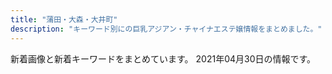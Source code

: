 ```yaml
---
title: "蒲田・大森・大井町"
description: "キーワード別にの巨乳アジアン・チャイナエステ嬢情報をまとめました。"
---
```


新着画像と新着キーワードをまとめています。
2021年04月30日の情報です。

<DmmAffiliateIns />
<KeywordTable
  shops={
    [
    {
        "img_links": [
            "http://hana.ests.jp/images/themes/blue/no1.png",
            "http://hana.ests.jp/images/themes/blue/no2.png",
            "http://hana.ests.jp/images/room3.jpg",
            "http://hana.ests.jp/images/themes/blue/r3.jpg",
            "http://hana.ests.jp/images/themes/blue/s_ranking.png",
            "http://hana.ests.jp/photos/sites/38/2018/05/2018052410461655.jpg",
            "http://hana.ests.jp/photos/sites/38/2019/04/2019040810452923.jpg",
            "http://hana.ests.jp/photos/sites/38/2021/04/2021040716243284.jpg",
            "http://hana.ests.jp/photos/sites/38/2019/11/2019111817153489.jpg",
            "http://hana.ests.jp/images/themes/blue/s_newface.png",
            "http://hana.ests.jp/images/room4.jpg",
            "http://hana.ests.jp/photos/sites/38/2018/10/2018102212515098.jpg",
            "http://hana.ests.jp/images/room1.jpg",
            "http://hana.ests.jp/photos/sites/38/2018/10/2018102215070310.jpg",
            "http://hana.ests.jp/images/themes/blue/s_zysx.png",
            "http://hana.ests.jp/photos/sites/38/2020/12/2020120114093027.jpg",
            "http://hana.ests.jp/images/themes/blue/s_pickup.png",
            "http://hana.ests.jp/images/themes/blue/line.png",
            "http://hana.ests.jp/images/themes/blue/s_news.png",
            "http://hana.ests.jp/images/themes/blue/s_link.png",
            "http://hana.ests.jp/images/themes/blue/s_staff.png",
            "http://hana.ests.jp/images/room2.jpg",
            "http://hana.ests.jp/images/themes/blue/mobile.jpg",
            "http://hana.ests.jp/photos/sites/38/2018/12/2018122818061554.jpg"
        ],
        "url": "http://hana.ests.jp/",
        "station": "JR\u84b2\u7530\u99c5\u897f\u53e3",
        "keywords": {
            "D": 48,
            "85": 6,
            "86": 18,
            "83": 6,
            "87": 12,
            "84": 6,
            "C": 23
        },
        "name": "\u83ef\u30fb\u306f\u306a"
    },
    {
        "name": "\u5922\u30fb\u611b",
        "img_links": [
            "http://www.dream-ai.net/images/p-r.png",
            "http://www.dream-ai.net/images/g6.jpg",
            "http://www.dream-ai.net/images/s2.jpg",
            "http://www.dream-ai.net/images/end.png",
            "http://www.dream-ai.net/images/yuyu1.jpg",
            "http://www.dream-ai.net/images/miyo1.jpg",
            "http://www.dream-ai.net/images/lu2.jpg",
            "http://www.dream-ai.net/images/g23.jpg",
            "http://www.dream-ai.net/images/myk3.jpg",
            "http://www.dream-ai.net/images/s3.jpg",
            "http://www.dream-ai.net/images/miyo3.jpg",
            "http://www.dream-ai.net/images/s5.jpg",
            "http://www.dream-ai.net/images/lu3.jpg",
            "http://www.dream-ai.net/images/myk2.jpg",
            "http://www.dream-ai.net/images/g61.jpg",
            "http://www.dream-ai.net/images/tite-link.png",
            "http://www.dream-ai.net/images/yuyu2.jpg",
            "http://www.dream-ai.net/images/baner3.jpg",
            "http://www.dream-ai.net/images/tit-new.png",
            "http://www.dream-ai.net/images/miyo2.jpg",
            "http://www.dream-ai.net/images/myk1.jpg",
            "http://www.dream-ai.net/images/mimi1.jpg",
            "http://www.dream-ai.net/images/g0.jpg",
            "http://www.dream-ai.net/images/mimi2.jpg",
            "http://www.dream-ai.net/images/baner.jpg",
            "http://www.dream-ai.net/images/g62.jpg",
            "http://www.dream-ai.net/images/g22.jpg",
            "http://www.dream-ai.net/images/mimi3.jpg",
            "http://www.dream-ai.net/images/yuna.jpg",
            "http://www.dream-ai.net/images/s1.jpg",
            "http://www.dream-ai.net/images/tel1.png",
            "http://www.dream-ai.net/images/yuna2.jpg",
            "http://www.dream-ai.net/images/pick.png",
            "http://www.dream-ai.net/images/tite-staff.png",
            "http://www.dream-ai.net/images/s6.jpg",
            "http://www.dream-ai.net/images/s4.jpg",
            "http://www.dream-ai.net/images/baner2.jpg",
            "http://www.dream-ai.net/images/n-03.png",
            "http://www.dream-ai.net/images/mobile.png",
            "http://www.dream-ai.net/images/lu1.jpg",
            "http://www.dream-ai.net/images/n-01.png",
            "http://www.dream-ai.net/images/aya.jpg",
            "http://www.dream-ai.net/images/g2.jpg",
            "http://www.dream-ai.net/images/tit-newface.png",
            "http://www.dream-ai.net/images/tel2.png"
        ],
        "station": "JR\u84b2\u7530\u99c5\u897f\u53e3",
        "url": "http://www.dream-ai.net/",
        "keywords": {}
    },
    {
        "station": "JR\u5927\u4e95\u753a\u99c5\u4e2d\u592e\u897f\u53e3",
        "keywords": {
            "C": 8
        },
        "name": "\u3055\u3064\u304d",
        "img_links": [
            "http://e-satsuki.net/images/mobile-tit.jpg",
            "http://e-satsuki.net/images/manami2.jpg",
            "http://e-satsuki.net/images/topp.jpg",
            "http://e-satsuki.net/images/update-tit.jpg",
            "http://e-satsuki.net/images/top.png",
            "http://e-satsuki.net/images/coyuki2.jpg",
            "http://e-satsuki.net/images/coyuki1.jpg",
            "http://e-satsuki.net/images/eri1.jpg",
            "http://e-satsuki.net/images/tit-staff.jpg",
            "http://e-satsuki.net/images/eri2.jpg",
            "http://e-satsuki.net/images/pick-tit.jpg",
            "http://e-satsuki.net/images/i-mobile.jpg",
            "http://e-satsuki.net/images/aya2.jpg",
            "http://e-satsuki.net/images/new-tit.jpg",
            "http://e-satsuki.net/images/flash1.jpg",
            "http://e-satsuki.net/images/aya1.jpg",
            "http://e-satsuki.net/images/kiki1.jpg",
            "http://e-satsuki.net/images/ss1.jpg",
            "http://e-satsuki.net/images/kiki2.jpg",
            "http://e-satsuki.net/images/flash2.jpg",
            "http://e-satsuki.net/images/flash3.jpg",
            "http://e-satsuki.net/images/jieshao-tit.jpg",
            "http://e-satsuki.net/images/manami1.jpg",
            "http://e-satsuki.net/images/ss2.jpg"
        ],
        "url": "http://e-satsuki.net/"
    },
    {
        "station": "JR\u84b2\u7530\u99c5\u6771\u53e3",
        "img_links": [
            "http://syarumu.net/up/uploads/20190912225334hina2.jpg",
            "http://syarumu.net/up/uploads/20171016204051mayumi2.jpg",
            "http://syarumu.net/images/info.png",
            "http://syarumu.net/images/price.jpg",
            "http://syarumu.net/up/uploads/20191121214442AXKE6657.jpg",
            "http://syarumu.net/up/uploads/20190525003732risa.jpg",
            "http://syarumu.net/up/uploads/20181204215307yurika.jpg",
            "http://syarumu.net/up/uploads/20171119193015nana3.jpg",
            "http://syarumu.net/up/uploads/20190426134932sumire.jpg",
            "http://syarumu.net/images/qj.jpg",
            "http://syarumu.net/up/uploads/20190720013113erika.jpg",
            "http://syarumu.net/up/uploads/20190516212007k2.jpg",
            "http://syarumu.net/up/uploads/20190522203018saori1.jpg",
            "http://syarumu.net/up/uploads/20160813224746kasumi.jpg",
            "http://syarumu.net/up/uploads/20160812161809aiko5.jpg",
            "http://syarumu.net/up/uploads/20161219214103hitomi1.jpg",
            "http://syarumu.net/up/uploads/20160812161757aiko4.jpg",
            "http://syarumu.net/up/uploads/20171119193048nana4.jpg",
            "http://syarumu.net/up/uploads/20190301204324ayako1.jpg",
            "http://syarumu.net/up/uploads/20171016204051mayumi1.jpg",
            "http://syarumu.net/up/uploads/20190903230049natumi2.jpg",
            "http://syarumu.net/up/uploads/20190426134943sumire1.jpg",
            "http://syarumu.net/up/newsimg/20180519143336risa1.jpg",
            "http://syarumu.net/up/uploads/20190714114509image.jpeg",
            "http://syarumu.net/up/uploads/20180802213555serina2.jpg",
            "http://syarumu.net/up/uploads/20190525003719risa1.jpg",
            "http://syarumu.net/up/uploads/20190912225327hina1.jpg",
            "http://syarumu.net/up/uploads/20170108170417kira4.jpg",
            "http://syarumu.net/up/uploads/2017101023014120170519212939eri1.jpg",
            "http://syarumu.net/up/uploads/20190301204316ayako.jpg",
            "http://syarumu.net/up/uploads/2020062222282211.jpg",
            "http://syarumu.net/up/uploads/20191028120109pre.jpg",
            "http://syarumu.net/up/uploads/20171001173455haruka.jpg",
            "http://syarumu.net/up/uploads/20160812161741aiko.jpg",
            "http://syarumu.net/up/uploads/20190522203024saori2.jpg",
            "http://syarumu.net/up/uploads/20180802213607serina.jpg",
            "http://syarumu.net/up/uploads/20200728221353kana.jpg",
            "http://syarumu.net/up/uploads/20170106012055kira3.jpg",
            "http://syarumu.net/up/uploads/20201008205617r.jpg",
            "http://syarumu.net/up/uploads/20171016204051mayumi.jpg",
            "http://syarumu.net/up/uploads/20200728221316kan.jpg",
            "http://syarumu.net/up/uploads/20180802213749ai.jpg",
            "http://syarumu.net/up/uploads/20190903230049natumi.jpg",
            "http://syarumu.net/up/newsimg/201707272103202.jpg",
            "http://syarumu.net/up/newsimg/20171016204113mayumi1.jpg",
            "http://syarumu.net/images/tel.jpg",
            "http://syarumu.net/up/uploads/20160811191905hitomi.jpg",
            "http://syarumu.net/up/uploads/20190813233629mirai2.jpg",
            "http://syarumu.net/up/uploads/20190819221937moe.jpg",
            "http://syarumu.net/up/newsimg/20170406223636mao.jpg",
            "http://syarumu.net/up/uploads/20190516211959k1.jpg",
            "http://syarumu.net/up/uploads/20190912225320hina.jpg",
            "http://syarumu.net/up/uploads/20180802213619serina1.jpg",
            "http://syarumu.net/images/qr.jpg",
            "http://syarumu.net/up/uploads/202006222228319.jpg",
            "http://syarumu.net/up/newsimg/20180519150354kanaa.jpg",
            "http://syarumu.net/up/uploads/20170406223535mao.jpg",
            "http://syarumu.net/up/uploads/20191121214351yua.jpg"
        ],
        "keywords": {},
        "url": "http://syarumu.net",
        "name": "\u30b7\u30e3\u30eb\u30e0"
    },
    {
        "name": "LEMON*\u30ec\u30e2\u30f3",
        "url": "http://www.remonesthe.com/",
        "station": "JR\u84b2\u7530\u99c5\u6771\u53e3",
        "keywords": {
            "87": 27,
            "88": 10,
            "86": 17,
            "D": 22,
            "E": 8,
            "C": 31,
            "\u4e73": 2
        },
        "img_links": [
            "http://www.remonesthe.com/upload/girl/img01/img1_0023.jpg",
            "http://www.remonesthe.com/img/pro_tit_size.jpg",
            "http://www.remonesthe.com/upload/girl/img01/img1_0018.jpg",
            "http://www.remonesthe.com/upload/girl/img03/img1_0008.jpg",
            "http://www.remonesthe.com/img/tit_staff.jpg",
            "http://www.remonesthe.com/upload/girl/img03/img1_0007.jpg",
            "http://www.remonesthe.com/upload/girl/img02/img3_0007.jpg",
            "http://www.remonesthe.com/upload/girl/img_sch/img_sch_0018.jpg",
            "http://www.remonesthe.com/upload/girl/img_sch/img_sch_0008.jpg",
            "http://www.remonesthe.com/upload/girl/img02/img1_0019.jpg",
            "http://www.remonesthe.com/upload/girl/img02/img2_0019.jpg",
            "http://www.remonesthe.com/upload/girl/img_sch/img_sch_0013.jpg",
            "http://www.remonesthe.com/upload/girl/img05/img1_0008.jpg",
            "http://www.remonesthe.com/upload/girl/img03/img1_0016.jpg",
            "http://www.remonesthe.com/upload/girl/img02/img1_0022.jpg",
            "http://www.remonesthe.com/upload/girl/img02/img1_0008.jpg",
            "http://www.remonesthe.com/upload/girl/img04/img1_0023.jpg",
            "http://www.remonesthe.com/upload/girl/img_sch/img_sch_0016.jpg",
            "http://www.remonesthe.com/upload/girl/img01/img1_0022.jpg",
            "http://www.remonesthe.com/upload/girl/img_sch/img_sch_0019.jpg",
            "http://www.remonesthe.com/banner/koko_468x60.png",
            "http://www.remonesthe.com/upload/girl/img05/img1_0023.jpg",
            "http://www.remonesthe.com/upload/girl/img_sch/img_sch_0022.jpg",
            "http://www.remonesthe.com/upload/girl/img02/img1_0015.jpg",
            "http://www.remonesthe.com/upload/girl/img05/img1_0021.jpg",
            "http://www.remonesthe.com/upload/girl/img05/img1_0018.jpg",
            "http://www.remonesthe.com/upload/girl/img05/img1_0016.jpg",
            "http://www.remonesthe.com/upload/girl/img01/img1_0013.jpg",
            "http://www.remonesthe.com/upload/girl/img03/img1_0015.jpg",
            "http://www.remonesthe.com/upload/girl/img_sch/img_sch_0015.jpg",
            "http://www.remonesthe.com/upload/girl/img04/img1_0016.jpg",
            "http://www.remonesthe.com/upload/girl/img03/img1_0013.jpg",
            "http://www.remonesthe.com/upload/girl/img03/img1_0018.jpg",
            "http://www.remonesthe.com/upload/girl/img02/img1_0007.jpg",
            "http://www.remonesthe.com/upload/girl/img01/img3_0008.jpg",
            "http://www.remonesthe.com/upload/girl/img04/img1_0013.jpg",
            "http://www.remonesthe.com/upload/girl/img01/img1_0015.jpg",
            "http://www.remonesthe.com/upload/girl/img02/img2_0008.jpg",
            "http://www.remonesthe.com/upload/girl/img02/img3_0008.jpg",
            "http://www.remonesthe.com/upload/girl/img02/img1_0021.jpg",
            "http://www.remonesthe.com/upload/girl/img01/img2_0007.jpg",
            "http://www.remonesthe.com/upload/girl/img_sch/img_sch_0007.jpg",
            "http://www.remonesthe.com/upload/girl/img03/img1_0019.jpg",
            "http://www.remonesthe.com/img/main_top.png",
            "http://www.remonesthe.com/upload/girl/img02/img1_0013.jpg",
            "http://www.remonesthe.com/upload/girl/img04/img1_0021.jpg",
            "http://www.remonesthe.com/upload/girl/img_list01/img_list_0023.jpg",
            "http://www.remonesthe.com/upload/girl/img01/img1_0007.jpg",
            "http://www.remonesthe.com/upload/girl/img_sch/img_sch_0021.jpg",
            "http://www.remonesthe.com/upload/girl/img05/img1_0019.jpg",
            "http://www.remonesthe.com/upload/girl/img04/img1_0015.jpg",
            "http://www.remonesthe.com/upload/girl/img01/img1_0019.jpg",
            "http://www.remonesthe.com/upload/girl/img02/img1_0018.jpg",
            "http://www.remonesthe.com/upload/girl/img_list01/img_list_0022.jpg",
            "http://www.remonesthe.com/img/pro_modoru.jpg",
            "http://www.remonesthe.com/upload/girl/img01/img2_0008.jpg",
            "http://www.remonesthe.com/upload/girl/img03/img1_0022.jpg",
            "http://www.remonesthe.com/upload/girl/img01/img1_0008.jpg",
            "http://www.remonesthe.com/upload/girl/img03/img1_0021.jpg",
            "http://www.remonesthe.com/upload/girl/img03/img1_0023.jpg",
            "http://www.remonesthe.com/upload/girl/img04/img1_0008.jpg",
            "http://www.remonesthe.com/upload/girl/img04/img1_0018.jpg",
            "http://www.remonesthe.com/upload/girl/img05/img1_0013.jpg",
            "http://www.remonesthe.com/upload/girl/img05/img1_0015.jpg",
            "http://www.remonesthe.com/img/tit_profile.jpg",
            "http://www.remonesthe.com/upload/girl/img02/img2_0007.jpg",
            "http://www.remonesthe.com/upload/girl/img01/img1_0016.jpg",
            "http://www.remonesthe.com/upload/girl/img02/img1_0023.jpg",
            "http://www.remonesthe.com/img/pro_tit_name.jpg",
            "http://www.remonesthe.com/img/pro_tit_age.jpg",
            "http://www.remonesthe.com/upload/girl/img01/img3_0007.jpg",
            "http://www.remonesthe.com/upload/girl/img04/img1_0022.jpg",
            "http://www.remonesthe.com/upload/girl/img04/img1_0019.jpg",
            "http://www.remonesthe.com/upload/girl/img04/img1_0007.jpg",
            "http://www.remonesthe.com/upload/girl/img02/img1_0016.jpg",
            "http://www.remonesthe.com/upload/girl/img_sch/img_sch_0023.jpg",
            "http://www.remonesthe.com/upload/girl/img05/img1_0022.jpg",
            "http://www.remonesthe.com/upload/girl/img01/img2_0019.jpg",
            "http://www.remonesthe.com/upload/girl/img05/img1_0007.jpg",
            "http://www.remonesthe.com/upload/girl/img01/img1_0021.jpg"
        ]
    },
    {
        "keywords": {
            "D": 8,
            "86": 6,
            "85": 2,
            "87": 1,
            "C": 1
        },
        "img_links": [
            "http://onlyone.jpn.vin/photos/sites/58/2020/10/202010300420109.jpg",
            "http://onlyone.jpn.vin/images/end.png",
            "http://onlyone.jpn.vin/photos/sites/58/2020/09/2020092305431071.jpg",
            "http://onlyone.jpn.vin/images/room3.jpg",
            "http://onlyone.jpn.vin/images/s_staff.png",
            "http://onlyone.jpn.vin/images/nei_bj1.png",
            "http://onlyone.jpn.vin/images/news.png",
            "http://onlyone.jpn.vin/photos/sites/58/2020/06/2020062506024979.jpg",
            "http://onlyone.jpn.vin/photos/sites/58/2020/06/202006250602504.jpg",
            "http://onlyone.jpn.vin/photos/sites/58/2020/10/2020103004200463.jpg",
            "http://onlyone.jpn.vin/images/room5.jpg",
            "http://onlyone.jpn.vin/photos/sites/58/2020/06/202006250602509.jpg",
            "http://onlyone.jpn.vin/images/mobile.jpg",
            "http://onlyone.jpn.vin/photos/sites/58/2021/04/2021043002325878.jpg",
            "http://onlyone.jpn.vin/photos/sites/58/2020/12/2020121505432512.jpg",
            "http://onlyone.jpn.vin/photos/sites/58/2020/10/2020100207070197.jpg",
            "http://onlyone.jpn.vin/images/room1.jpg",
            "http://onlyone.jpn.vin/photos/sites/58/2020/06/2020062506024983.jpg",
            "http://onlyone.jpn.vin/images/s_link.png",
            "http://onlyone.jpn.vin/images/top.png",
            "http://onlyone.jpn.vin/images/room2.jpg"
        ],
        "station": "JR\u5927\u4e95\u753a\u99c5",
        "url": "http://onlyone.jpn.vin/",
        "name": "Only One"
    },
    {
        "url": "http://www1.spa-omori.com/",
        "keywords": {
            "87": 4
        },
        "station": "JR\u5927\u68ee\u99c5\u6771\u53e3",
        "img_links": [
            "http://www1.spa-omori.com/static/upload/image/20210223/1614060275116389.jpg",
            "http://www1.spa-omori.com/static/upload/image/20210223/1614039618664763.jpg",
            "http://www1.spa-omori.com/static/upload/image/20210420/1618849598612571.jpg",
            "http://www1.spa-omori.com/static/upload/image/20210422/1619083226207707.jpg",
            "http://www1.spa-omori.com/static/upload/image/20210223/1614039397117058.jpg",
            "http://www1.spa-omori.com/static/picture/picture.jpg",
            "http://www1.spa-omori.com/static/upload/image/20210224/1614132565625014.jpg",
            "http://www1.spa-omori.com/static/upload/image/20210223/1614039396132620.jpg",
            "http://www1.spa-omori.com/static/upload/image/20210420/1618901294608640.jpg",
            "http://www1.spa-omori.com/static/upload/image/20210223/1614046189930695.jpg",
            "http://www1.spa-omori.com/static/upload/image/20210224/1614163084212688.jpg",
            "http://www1.spa-omori.com/static/upload/image/20210224/1614164483392795.jpg",
            "http://www1.spa-omori.com/static/upload/image/20210223/1614039619556019.jpg",
            "http://www1.spa-omori.com/static/upload/image/20210420/1618923132466003.png",
            "http://www1.spa-omori.com/static/upload/image/20210224/1614126725700730.jpg",
            "http://www1.spa-omori.com/static/upload/image/20210422/1619083088173870.jpg",
            "http://www1.spa-omori.com/static/upload/image/20210223/1614038060664396.jpg",
            "http://www1.spa-omori.com/static/upload/image/20210224/1614126651197768.jpg",
            "http://www1.spa-omori.com/static/upload/image/20210224/1614162944392810.jpg",
            "http://www1.spa-omori.com/static/upload/image/20210223/1614039396756745.jpg",
            "http://www1.spa-omori.com/static/upload/image/20210224/1614163208116499.jpg",
            "http://www1.spa-omori.com/94zc.com/img/totop_01.png",
            "http://www1.spa-omori.com/static/upload/image/20210224/1614131672107791.jpg"
        ],
        "name": "Magic Lovely"
    },
    {
        "keywords": {
            "87": 56,
            "F": 16,
            "85": 28,
            "E": 14,
            "89": 30,
            "D": 114,
            "C": 12,
            "86": 42
        },
        "name": "CoCo.\u30a4\u30a4\u306d!",
        "img_links": [
            "http://u-care.ests.jp/images/s.png",
            "http://u-care.ests.jp/images/room1.jpg",
            "http://u-care.ests.jp/photos/sites/36/2019/07/2019072818341331.jpg",
            "http://u-care.ests.jp/photos/sites/36/2019/07/2019072818372591.jpg",
            "http://u-care.ests.jp/images/hua.png",
            "http://u-care.ests.jp/images/room3.jpg",
            "http://u-care.ests.jp/photos/sites/36/2021/04/2021042114572733.jpeg",
            "http://u-care.ests.jp/images/pick_bj1.jpg",
            "http://u-care.ests.jp/images/twitter.jpg",
            "http://u-care.ests.jp/images/room2.jpg",
            "http://u-care.ests.jp/photos/sites/36/2019/11/2019110314145767.jpg",
            "http://u-care.ests.jp/images/s_link.jpg",
            "http://u-care.ests.jp/images/nbj1.jpg",
            "http://u-care.ests.jp/images/room5.jpg",
            "http://u-care.ests.jp/photos/sites/36/2019/07/2019072818340741.jpg",
            "http://u-care.ests.jp/images/s_staff.jpg",
            "http://u-care.ests.jp/images/cocoiineputiandian.jpg",
            "http://u-care.ests.jp/photos/sites/36/2021/04/2021042114582450.jpeg",
            "http://u-care.ests.jp/photos/sites/36/2020/12/2020120314113358.jpg",
            "http://u-care.ests.jp/photos/sites/36/2021/04/2021042523083797.jpeg",
            "http://u-care.ests.jp/images/s_face.jpg",
            "http://u-care.ests.jp/photos/sites/36/2021/04/2021042523083915.jpeg",
            "http://u-care.ests.jp/images/pick_bj3.jpg",
            "http://u-care.ests.jp/photos/sites/36/2020/11/2020112313092447.jpg",
            "http://u-care.ests.jp/images/1.jpg",
            "http://u-care.ests.jp/images/room6.jpg",
            "http://u-care.ests.jp/photos/sites/36/2021/04/2021042523083640.jpeg",
            "http://u-care.ests.jp/photos/sites/36/2019/11/2019110314145623.jpg",
            "http://u-care.ests.jp/photos/sites/36/2020/12/2020120314112231.jpg",
            "http://u-care.ests.jp/images/s_blog.jpg",
            "http://u-care.ests.jp/images/top.png",
            "http://u-care.ests.jp/images/s_pick.jpg",
            "http://u-care.ests.jp/photos/sites/36/2020/11/2020112313091813.jpg",
            "http://u-care.ests.jp/images/nbj3.jpg",
            "http://u-care.ests.jp/photos/sites/36/2020/01/2020012715190245.jpg",
            "http://u-care.ests.jp/photos/sites/36/2019/07/2019072818341268.jpg",
            "http://u-care.ests.jp/images/b.png",
            "http://u-care.ests.jp/photos/sites/36/2019/07/2019072818341463.jpg",
            "http://u-care.ests.jp/images/s1.png",
            "http://u-care.ests.jp/photos/sites/36/2019/07/201907281834152.jpg",
            "http://u-care.ests.jp/images/mobile.jpg",
            "http://u-care.ests.jp/photos/sites/36/2019/07/201907281834129.jpg",
            "http://u-care.ests.jp/images/room4.jpg",
            "http://u-care.ests.jp/images/new.jpg",
            "http://u-care.ests.jp/photos/sites/36/2021/04/2021040821455253.jpeg",
            "http://u-care.ests.jp/photos/sites/36/2020/12/2020120314112720.jpg",
            "http://u-care.ests.jp/photos/sites/36/2020/01/2020012715190876.jpg",
            "http://u-care.ests.jp/photos/sites/36/2020/12/2020120616170454.jpeg",
            "http://u-care.ests.jp/images/a.png",
            "http://u-care.ests.jp/photos/sites/36/2021/04/2021040821454611.jpeg",
            "http://u-care.ests.jp/photos/sites/36/2019/07/2019072818340893.jpg",
            "http://u-care.ests.jp/photos/sites/36/2021/02/2021020516324022.jpg",
            "http://u-care.ests.jp/photos/sites/36/2021/02/2021020516323421.jpg"
        ],
        "url": "http://u-care.ests.jp/",
        "station": "JR\u84b2\u7530\u99c5\u897f\u53e3"
    },
    {
        "img_links": [
            "http://www.sea-love-hsl.info/uploads/sealove/images/girl-z2.jpg",
            "http://www.sea-love-hsl.info/uploads/sealove/IMG_1060-768x1024.jpg",
            "http://www.sea-love-hsl.info/uploads/sealove/721016606079-768x1024.jpg",
            "http://www.sea-love-hsl.info/uploads/sealove/images/mobile.jpg",
            "http://www.sea-love-hsl.info/uploads/sealove/A8D1795E-CA06-4472-A635-D7A02AEF80C8-300x400.jpeg",
            "http://www.sea-love-hsl.info/uploads/sealove/images/end1.jpg",
            "http://www.sea-love-hsl.info/uploads/sealove/545B5715-528D-4E72-9F31-7AFF1422771C-768x1024.jpeg",
            "http://www.sea-love-hsl.info/uploads/sealove/720870627235-e1385965056315.jpg",
            "http://www.sea-love-hsl.info/uploads/sealove/images/girl-z1.jpg",
            "http://www.sea-love-hsl.info/uploads/sealove/staff_1.jpg",
            "http://www.sea-love-hsl.info/uploads/sealove/A8D1795E-CA06-4472-A635-D7A02AEF80C8-768x1024.jpeg",
            "http://www.sea-love-hsl.info/uploads/sealove/link_1.jpg",
            "http://www.sea-love-hsl.info/uploads/sealove/images/n1.jpg",
            "http://www.sea-love-hsl.info/uploads/sealove/IMG_1490-768x1024.jpg",
            "http://www.sea-love-hsl.info/uploads/sealove/5AE848B7-49E7-4403-A738-2D85BF2E4059-768x1024.jpeg",
            "http://www.sea-love-hsl.info/uploads/sealove/top1.jpg",
            "http://www.sea-love-hsl.info/uploads/sealove/4C0568AE-93B2-47E4-808D-BA5ED67DA4B9-300x400.jpeg",
            "http://www.sea-love-hsl.info/uploads/sealove/4C0568AE-93B2-47E4-808D-BA5ED67DA4B9-768x1024.jpeg",
            "http://www.sea-love-hsl.info/uploads/sealove/images/n3.jpg",
            "http://www.sea-love-hsl.info/uploads/sealove/5AE848B7-49E7-4403-A738-2D85BF2E4059-300x400.jpeg",
            "http://www.sea-love-hsl.info/uploads/sealove/IMG_1490-300x400.jpg",
            "http://www.sea-love-hsl.info/uploads/sealove/images/movie.jpg",
            "http://www.sea-love-hsl.info/uploads/sealove/images/news1.jpg",
            "http://www.sea-love-hsl.info/uploads/sealove/D792F195-6C3F-4A81-9C18-BEB1DEC0489F.jpeg",
            "http://www.sea-love-hsl.info/uploads/sealove/QQ\u56fe\u72472015102419044325-e1449569209313.jpg"
        ],
        "name": "\u6d77\u305d\u306e\u611b",
        "url": "http://www.sea-love-hsl.info/",
        "station": "JR\u84b2\u7530\u99c5\u6771\u53e3",
        "keywords": {
            "D": 5,
            "85": 1,
            "83": 1,
            "84": 4,
            "86": 4,
            "F": 2,
            "C": 21,
            "90": 3,
            "E": 1
        }
    },
    {
        "img_links": [
            "http://www.arabianoyoru.com/images/upload/thumb/539fdf3e384c469c.jpg",
            "http://www.arabianoyoru.com/images/upload/564cb6c5b230ca3d.jpg",
            "http://www.arabianoyoru.com/images/upload/0400f28cf0042ef7.jpg",
            "http://www.arabianoyoru.com/images/sys.jpg",
            "http://www.arabianoyoru.com/images/upload/thumb/c5ff3a7cfd7b9efd.jpg",
            "http://www.arabianoyoru.com/images/sub_17.png",
            "http://www.arabianoyoru.com/images/upload/thumb/ee0c285b7dee8567.jpg",
            "http://www.arabianoyoru.com/images/upload/thumb/0976cdac54ed3543.jpg",
            "http://www.arabianoyoru.com/s/images/r03.jpg",
            "http://www.arabianoyoru.com/s/images/r04.jpg",
            "http://www.arabianoyoru.com/images/upload/845ccdcc528743c1.jpg",
            "http://www.arabianoyoru.com/images/index_09.jpg",
            "http://www.arabianoyoru.com/images/upload/2bab34e5f5f4b474.jpg",
            "http://www.arabianoyoru.com/images/info_01.jpg",
            "http://www.arabianoyoru.com/images/index_10.jpg",
            "http://www.arabianoyoru.com/images/sub_12.jpg",
            "http://www.arabianoyoru.com/images/sub_15.jpg",
            "http://www.arabianoyoru.com/images/upload/thumb/3469606e262a5ee0.jpg",
            "http://www.arabianoyoru.com/images/index_11.jpg",
            "http://www.arabianoyoru.com/images/upload/68db36b1211cebb9.jpg",
            "http://www.arabianoyoru.com/s/images/r01.jpg",
            "http://www.arabianoyoru.com/images/upload/thumb/eb30a7e162d494b7.jpg",
            "http://www.arabianoyoru.com/images/index_04.jpg",
            "http://www.arabianoyoru.com/images/index_06.jpg",
            "http://www.arabianoyoru.com/images/index_15.jpg",
            "http://www.arabianoyoru.com/images/sub_16.png",
            "http://www.arabianoyoru.com/images/02.jpg",
            "http://www.arabianoyoru.com/s/images/icon_tel.png",
            "http://www.arabianoyoru.com/images/upload/4532de498ca39c33.jpg",
            "http://www.arabianoyoru.com/images/upload/4d0b81e791f8dd2a.jpg",
            "http://www.arabianoyoru.com/images/upload/4a9b52f014c57b14.jpg",
            "http://www.arabianoyoru.com/images/acc_01.jpg",
            "http://www.arabianoyoru.com/images/index_07.jpg",
            "http://www.arabianoyoru.com/s/images/icon_covergirl.png",
            "http://www.arabianoyoru.com/images/upload/ee0c285b7dee8567.jpg",
            "http://www.arabianoyoru.com/images/upload/thumb/a29f5a4a28b905cc.jpg",
            "http://www.arabianoyoru.com/images/upload/f758de4c846e44e7.jpg",
            "http://www.arabianoyoru.com/images/upload/581da65ae95ac110.jpg",
            "http://www.arabianoyoru.com/images/upload/9ade184b158a1622.jpg",
            "http://www.arabianoyoru.com/s/images/icon_staff.png",
            "http://www.arabianoyoru.com/images/fanhui.png",
            "http://www.arabianoyoru.com/images/01.jpg",
            "http://www.arabianoyoru.com/images/info_12.jpg",
            "http://www.arabianoyoru.com/images/upload/539fdf3e384c469c.jpg",
            "http://www.arabianoyoru.com/images/upload/c5ff3a7cfd7b9efd.jpg",
            "http://www.arabianoyoru.com/s/images/icon_info.png",
            "http://www.arabianoyoru.com/images/upload/thumb/f758de4c846e44e7.jpg",
            "http://www.arabianoyoru.com/images/index_08.jpg",
            "http://www.arabianoyoru.com/images/sub_16.jpg",
            "http://www.arabianoyoru.com/images/upload/17edc747659021f9.jpg",
            "http://www.arabianoyoru.com/images/upload/2b92798467141387.jpg",
            "http://www.arabianoyoru.com/images/upload/thumb/e3e089bc950ef93e.jpg",
            "http://www.arabianoyoru.com/images/upload/3469606e262a5ee0.jpg",
            "http://www.arabianoyoru.com/images/upload/a814b7e0bf080e1a.jpg",
            "http://www.arabianoyoru.com/images/index_02.jpg",
            "http://www.arabianoyoru.com/images/r03.jpg",
            "http://www.arabianoyoru.com/images/rec.jpg",
            "http://www.arabianoyoru.com/girl/012.jpg",
            "http://www.arabianoyoru.com/images/upload/2f10cf77f8d7b399.jpg",
            "http://www.arabianoyoru.com/images/staff_12.jpg",
            "http://www.arabianoyoru.com/images/upload/thumb/17edc747659021f9.jpg",
            "http://www.arabianoyoru.com/images/upload/1bdcd13f57cbf51b.jpg",
            "http://www.arabianoyoru.com/images/upload/thumb/6edb9fff24d5531d.jpg",
            "http://www.arabianoyoru.com/images/upload/thumb/9ade184b158a1622.jpg",
            "http://www.arabianoyoru.com/images/upload/e3e089bc950ef93e.jpg",
            "http://www.arabianoyoru.com/images/upload/thumb/a814b7e0bf080e1a.jpg",
            "http://www.arabianoyoru.com/images/upload/thumb/2bab34e5f5f4b474.jpg",
            "http://www.arabianoyoru.com/images/upload/thumb/c1c4634be9e43e96.jpg",
            "http://www.arabianoyoru.com/images/index_17.jpg",
            "http://www.arabianoyoru.com/images/acc_12.jpg",
            "http://www.arabianoyoru.com/images/upload/thumb/845ccdcc528743c1.jpg",
            "http://www.arabianoyoru.com/images/upload/thumb/4532de498ca39c33.jpg",
            "http://www.arabianoyoru.com/s/images/r02.jpg",
            "http://www.arabianoyoru.com/images/upload/thumb/380bfc7e23e57634.jpg",
            "http://www.arabianoyoru.com/images/upload/thumb/0400f28cf0042ef7.jpg",
            "http://www.arabianoyoru.com/images/upload/thumb/68db36b1211cebb9.jpg",
            "http://www.arabianoyoru.com/images/upload/8c714cbe908fdcfa.jpg",
            "http://www.arabianoyoru.com/images/upload/thumb/8c714cbe908fdcfa.jpg",
            "http://www.arabianoyoru.com/images/upload/thumb/1bdcd13f57cbf51b.jpg",
            "http://www.arabianoyoru.com/images/upload/thumb/564cb6c5b230ca3d.jpg",
            "http://www.arabianoyoru.com/s/girl/01.jpg",
            "http://www.arabianoyoru.com/s/images/icon_topics.png",
            "http://www.arabianoyoru.com/images/upload/66a58b73f3d149ef.jpg",
            "http://www.arabianoyoru.com/images/upload/a29f5a4a28b905cc.jpg",
            "http://www.arabianoyoru.com/images/r02.jpg",
            "http://www.arabianoyoru.com/images/upload/thumb/4d0b81e791f8dd2a.jpg",
            "http://www.arabianoyoru.com/images/upload/thumb/66a58b73f3d149ef.jpg",
            "http://www.arabianoyoru.com/images/r01.jpg",
            "http://www.arabianoyoru.com/images/index_12.jpg",
            "http://www.arabianoyoru.com/images/upload/thumb/581da65ae95ac110.jpg",
            "http://www.arabianoyoru.com/s/images/icon_top.png",
            "http://www.arabianoyoru.com/images/r04.jpg",
            "http://www.arabianoyoru.com/images/upload/0976cdac54ed3543.jpg",
            "http://www.arabianoyoru.com/images/upload/thumb/4a9b52f014c57b14.jpg",
            "http://www.arabianoyoru.com/images/index_05.jpg",
            "http://www.arabianoyoru.com/images/upload/thumb/2b92798467141387.jpg",
            "http://www.arabianoyoru.com/images/upload/eb30a7e162d494b7.jpg",
            "http://www.arabianoyoru.com/images/upload/c1c4634be9e43e96.jpg",
            "http://www.arabianoyoru.com/images/upload/thumb/2f10cf77f8d7b399.jpg",
            "http://www.arabianoyoru.com/images/rec_12.jpg",
            "http://www.arabianoyoru.com/images/upload/380bfc7e23e57634.jpg",
            "http://www.arabianoyoru.com/images/upload/6edb9fff24d5531d.jpg"
        ],
        "station": "JR\u84b2\u7530\u99c5\u897f\u53e3",
        "name": "\u30a2\u30e9\u30d3\u30a2\u306e\u591c",
        "keywords": {
            "F": 2,
            "E": 8,
            "C": 10,
            "D": 33,
            "87": 8,
            "89": 2,
            "88": 4,
            "85": 23,
            "84": 4,
            "86": 12
        },
        "url": "http://www.arabianoyoru.com/"
    },
    {
        "station": "JR\u5927\u68ee\u99c5\u6771\u53e3",
        "name": "Sweet Time",
        "url": "http://heal-msg.com/",
        "keywords": {},
        "img_links": [
            "http://heal-msg.com/staff/yuki/01.jpg",
            "http://heal-msg.com/staff/ruru/01.jpg",
            "http://heal-msg.com/images/kanban.jpg",
            "http://heal-msg.com/images/staff0.jpg",
            "http://heal-msg.com/images/s_news.png",
            "http://heal-msg.com/staff/rin/01.jpg",
            "http://heal-msg.com/images/staff_bj3.jpg",
            "http://heal-msg.com/images/news_bj3.jpg",
            "http://heal-msg.com/staff/yuyu/01.jpg",
            "http://heal-msg.com/images/s_link.png",
            "http://heal-msg.com/images/s_staff.png",
            "http://heal-msg.com/images/top.jpg"
        ]
    },
    {
        "keywords": {},
        "url": "http://rin-rinpa.info/",
        "name": "\u3064\u307c\u307f",
        "station": "JR\u5927\u4e95\u753a\u99c5\u4e2d\u592e\u53e3",
        "img_links": []
    },
    {
        "keywords": {},
        "img_links": [
            "http://www.hounoka.com/smart/eri.jpg",
            "http://www.hounoka.com/smart/top-tab-returan.jpg",
            "http://www.hounoka.com/massage-de_88_31.jpg",
            "http://www.hounoka.com/corona-taisaku2.jpg",
            "http://www.hounoka.com/smart/corona-taisaku2.jpg"
        ],
        "name": "\u307b\u306e\u304b",
        "station": "JR\u5927\u4e95\u753a\u99c5",
        "url": "http://www.hounoka.com/"
    },
    {
        "url": "http://freesia-este.com/",
        "station": "JR\u84b2\u7530\u99c5\u6771\u53e3",
        "img_links": [
            "http://freesia-este.com/images/returnBtn.png",
            "http://freesia-este.com/staffPhoto/s20190811160951.jpg",
            "http://freesia-este.com/staffPhoto/s20190811161143.jpg",
            "http://freesia-este.com/images/slider1/02.jpg",
            "http://freesia-este.com/images/access/04.jpg",
            "http://freesia-este.com/staffPhoto/b20210112143731.jpg",
            "http://freesia-este.com/staffPhoto/b20190811161143.jpg",
            "http://freesia-este.com/staffPhoto/b20190811160951.jpg",
            "http://freesia-este.com/images/access/03.jpg",
            "http://freesia-este.com/js/sliderLine/slide_prev.png",
            "http://freesia-este.com/staffPhoto/s20190811160854.jpg",
            "http://freesia-este.com/images/access/05.jpg",
            "http://freesia-este.com/staffPhoto/b20210403074828.jpg",
            "http://freesia-este.com/images/access/06.jpg",
            "http://freesia-este.com/images/slider1/01.jpg",
            "http://freesia-este.com/staffPhoto/s20210403075229.jpg",
            "http://freesia-este.com/js/sliderLine/slide_next.png",
            "http://freesia-este.com/staffPhoto/s20210403074940.jpg",
            "http://freesia-este.com/staffPhoto/s20210412145621.jpg",
            "http://freesia-este.com/staffPhoto/s20210112143731.jpg",
            "http://freesia-este.com/images/gallery1.png",
            "http://freesia-este.com/images/slider1/03.jpg",
            "http://freesia-este.com/staffPhoto/s20210403074828.jpg",
            "http://freesia-este.com/staffPhoto/b20210403074940.jpg",
            "http://freesia-este.com/staffPhoto/b20190811161616.jpg",
            "http://freesia-este.com/uploadfiles/images/campaignFreesiaEsteComHaru.jpg",
            "http://freesia-este.com/staffPhoto/s20190811161616.jpg",
            "http://freesia-este.com/images/access/01.jpg",
            "http://freesia-este.com/images/access/02.jpg",
            "http://freesia-este.com/staffPhoto/b20210403075229.jpg",
            "http://freesia-este.com/staffPhoto/b20210412145621.jpg",
            "http://freesia-este.com/staffPhoto/b20190811160854.jpg"
        ],
        "name": "\u30d5\u30ea\u30fc\u30b8\u30a2",
        "keywords": {
            "C": 1,
            "85": 6,
            "D": 3,
            "84": 1,
            "E": 3,
            "F": 1,
            "G": 1,
            "86": 1
        }
    },
    {
        "station": "JR\u5927\u68ee\u99c5\u6771\u53e3",
        "url": "http://ikoi.xyz.mn/",
        "keywords": {},
        "img_links": [],
        "name": "\u61a9"
    },
    {
        "img_links": [
            "http://sweet-room.iest.info/images/link_nav06.png",
            "http://sweet-room.iest.info/photos/sites/45/2020/06/2020060101255477.jpg",
            "http://sweet-room.iest.info/images/tit_face.png",
            "http://sweet-room.iest.info/photos/sites/45/2020/07/2020072906584693.jpg",
            "http://sweet-room.iest.info/images/link_nav04.png",
            "http://sweet-room.iest.info/photos/sites/45/2020/06/2020060305422558.jpg",
            "http://sweet-room.iest.info/images/link_nav01.png",
            "http://sweet-room.iest.info/photos/sites/45/2020/10/2020101602210311.jpg",
            "http://sweet-room.iest.info/images/mobile.png",
            "http://sweet-room.iest.info/photos/sites/45/2020/06/2020062203413777.jpg",
            "http://sweet-room.iest.info/images/link_nav02.png",
            "http://sweet-room.iest.info/images/link_nav05.png",
            "http://sweet-room.iest.info/photos/sites/45/2021/04/2021041303322034.jpg",
            "http://sweet-room.iest.info/photos/sites/45/2021/04/2021041303321973.jpg",
            "http://sweet-room.iest.info/images/tit_staff.png",
            "http://sweet-room.iest.info/images/tit_news.png",
            "http://sweet-room.iest.info/images/link_nav03.png",
            "http://sweet-room.iest.info/images/top.png"
        ],
        "url": "http://sweet-room.iest.info/",
        "station": "JR\u84b2\u7530\u99c5\u897f\u53e3",
        "keywords": {
            "89": 10,
            "D": 60,
            "87": 10,
            "C": 14,
            "85": 20,
            "83": 10,
            "86": 10,
            "E": 10,
            "88": 10
        },
        "name": "SWEET ROOM"
    },
    {
        "station": "JR\u84b2\u7530\u99c5\u6771\u53e3",
        "name": "\u4fe1\u8afe",
        "url": "http://www.es-kizuna.com/",
        "img_links": [
            "http://www.es-kizuna.com/images/upload/thumb/512a839e9f628217.jpg",
            "http://www.es-kizuna.com/images/upload/thumb/a3fc0798b98de17a.jpg",
            "http://www.es-kizuna.com/images/upload/thumb/03e6c9860ab53664.jpg",
            "http://www.es-kizuna.com/images/acc_11.jpg",
            "http://www.es-kizuna.com/s/images/icon_staff.png",
            "http://www.es-kizuna.com/images/index_13.jpg",
            "http://www.es-kizuna.com/images/upload/cdc7fc1d81334feb.jpg",
            "http://www.es-kizuna.com/images/upload/457777bab605fd6c.jpg",
            "http://www.es-kizuna.com/images/upload/03e6c9860ab53664.jpg",
            "http://www.es-kizuna.com/images/nei_13.jpg",
            "http://www.es-kizuna.com/images/upload/e3d8e9cc1955e028.jpg",
            "http://www.es-kizuna.com/images/upload/thumb/90479f4e0f80f012.jpg",
            "http://www.es-kizuna.com/images/02.jpg",
            "http://www.es-kizuna.com/images/upload/thumb/3f05da7e8b1e2a64.jpg",
            "http://www.es-kizuna.com/images/upload/d60152fbb8818830.jpg",
            "http://www.es-kizuna.com/s/images/icon_top.png",
            "http://www.es-kizuna.com/images/upload/thumb/a276f4fa83885320.jpg",
            "http://www.es-kizuna.com/images/upload/thumb/457777bab605fd6c.jpg",
            "http://www.es-kizuna.com/images/index_07.jpg",
            "http://www.es-kizuna.com/images/upload/thumb/d60152fbb8818830.jpg",
            "http://www.es-kizuna.com/images/upload/176c5dafbf5a471f.jpg",
            "http://www.es-kizuna.com/images/upload/4e06a72d8daae521.jpg",
            "http://www.es-kizuna.com/images/upload/thumb/20f11bb41bae978b.jpg",
            "http://www.es-kizuna.com/images/upload/thumb/51167bb9818d647a.jpg",
            "http://www.es-kizuna.com/images/upload/thumb/fc1e816a0e9f3d61.jpg",
            "http://www.es-kizuna.com/images/upload/thumb/816b7be31924a7a4.jpg",
            "http://www.es-kizuna.com/images/upload/thumb/cdc7fc1d81334feb.jpg",
            "http://www.es-kizuna.com/images/upload/thumb/cb8510a706fab39a.jpg",
            "http://www.es-kizuna.com/images/rec.jpg",
            "http://www.es-kizuna.com/images/upload/thumb/6453e2e9c3a4d010.jpg",
            "http://www.es-kizuna.com/images/upload/eb01fa6066ea365b.jpg",
            "http://www.es-kizuna.com/images/upload/thumb/d9992ab71594c264.jpg",
            "http://www.es-kizuna.com/s/images/r03.jpg",
            "http://www.es-kizuna.com/images/index_09.jpg",
            "http://www.es-kizuna.com/images/upload/7838ea888884524b.jpg",
            "http://www.es-kizuna.com/images/upload/20f11bb41bae978b.jpg",
            "http://www.es-kizuna.com/s/images/icon_covergirl.png",
            "http://www.es-kizuna.com/images/upload/thumb/278a23174652d127.jpg",
            "http://www.es-kizuna.com/images/upload/e7512ab59589d7df.jpg",
            "http://www.es-kizuna.com/images/upload/74cd025a30d9e087.jpg",
            "http://www.es-kizuna.com/images/sys_10.jpg",
            "http://www.es-kizuna.com/s/images/r01.jpg",
            "http://www.es-kizuna.com/images/upload/thumb/4e06a72d8daae521.jpg",
            "http://www.es-kizuna.com/images/upload/thumb/eb01fa6066ea365b.jpg",
            "http://www.es-kizuna.com/images/upload/cb8510a706fab39a.jpg",
            "http://www.es-kizuna.com/images/upload/af4e2bbad7299fcd.jpg",
            "http://www.es-kizuna.com/images/index_05.jpg",
            "http://www.es-kizuna.com/images/upload/thumb/5d70ee2b832fe6be.jpg",
            "http://www.es-kizuna.com/images/upload/8362069090b0f4f4.jpg",
            "http://www.es-kizuna.com/images/sys.jpg",
            "http://www.es-kizuna.com/images/upload/thumb/906a0df423fbb2d3.jpg",
            "http://www.es-kizuna.com/images/upload/thumb/0c3e441832e219b9.jpg",
            "http://www.es-kizuna.com/images/upload/3f05da7e8b1e2a64.jpg",
            "http://www.es-kizuna.com/images/upload/thumb/af4e2bbad7299fcd.jpg",
            "http://www.es-kizuna.com/images/upload/thumb/048b127f7fe7756c.jpg",
            "http://www.es-kizuna.com/images/link_10.jpg",
            "http://www.es-kizuna.com/images/upload/0c3e441832e219b9.jpg",
            "http://www.es-kizuna.com/images/index_06.jpg",
            "http://www.es-kizuna.com/images/upload/a276f4fa83885320.jpg",
            "http://www.es-kizuna.com/images/info_10.jpg",
            "http://www.es-kizuna.com/images/upload/thumb/325450f713ec1345.jpg",
            "http://www.es-kizuna.com/images/upload/thumb/35306ad0d9e9ff00.jpg",
            "http://www.es-kizuna.com/images/upload/thumb/8362069090b0f4f4.jpg",
            "http://www.es-kizuna.com/images/upload/a3fc0798b98de17a.jpg",
            "http://www.es-kizuna.com/images/upload/thumb/51fd5ad614fd9171.jpg",
            "http://www.es-kizuna.com/images/upload/thumb/231cb96ee14483b0.jpg",
            "http://www.es-kizuna.com/s/images/icon_topics.png",
            "http://www.es-kizuna.com/images/index_08.jpg",
            "http://www.es-kizuna.com/images/upload/0e136c01c9b7ee9f.jpg",
            "http://www.es-kizuna.com/images/upload/70b3f2c5fd5ba3c2.jpg",
            "http://www.es-kizuna.com/s/images/icon_tel.png",
            "http://www.es-kizuna.com/images/upload/thumb/cdfe0ac3b37d9e89.jpg",
            "http://www.es-kizuna.com/images/upload/51fd5ad614fd9171.jpg",
            "http://www.es-kizuna.com/images/index_11.jpg",
            "http://www.es-kizuna.com/images/upload/231cb96ee14483b0.jpg",
            "http://www.es-kizuna.com/images/index_02.jpg",
            "http://www.es-kizuna.com/images/upload/cdfe0ac3b37d9e89.jpg",
            "http://www.es-kizuna.com/images/upload/thumb/176c5dafbf5a471f.jpg",
            "http://www.es-kizuna.com/images/index_04.jpg",
            "http://www.es-kizuna.com/images/staff_10.jpg",
            "http://www.es-kizuna.com/images/upload/thumb/0e136c01c9b7ee9f.jpg",
            "http://www.es-kizuna.com/images/upload/thumb/7838ea888884524b.jpg",
            "http://www.es-kizuna.com/images/upload/thumb/e3d8e9cc1955e028.jpg",
            "http://www.es-kizuna.com/images/upload/6453e2e9c3a4d010.jpg",
            "http://www.es-kizuna.com/images/upload/thumb/13be44c647bb867f.jpg",
            "http://www.es-kizuna.com/images/upload/816b7be31924a7a4.jpg",
            "http://www.es-kizuna.com/images/upload/thumb/7aeb4177adab3adb.jpg",
            "http://www.es-kizuna.com/images/upload/thumb/005440d58cf3c3e3.jpg",
            "http://www.es-kizuna.com/images/upload/057f6eb7b663a5b2.jpg",
            "http://www.es-kizuna.com/images/upload/278a23174652d127.jpg",
            "http://www.es-kizuna.com/images/upload/906a0df423fbb2d3.jpg",
            "http://www.es-kizuna.com/s/girl/01.jpg",
            "http://www.es-kizuna.com/images/upload/thumb/e7512ab59589d7df.jpg",
            "http://www.es-kizuna.com/s/images/r02.jpg",
            "http://www.es-kizuna.com/images/upload/thumb/5f28f084cf9311ec.jpg",
            "http://www.es-kizuna.com/images/upload/512a839e9f628217.jpg",
            "http://www.es-kizuna.com/images/rec_10.jpg",
            "http://www.es-kizuna.com/s/images/icon_info.png",
            "http://www.es-kizuna.com/images/upload/thumb/c960f33dbf650433.jpg",
            "http://www.es-kizuna.com/images/upload/thumb/057f6eb7b663a5b2.jpg",
            "http://www.es-kizuna.com/images/upload/thumb/4bb15c40db5d3b9b.jpg",
            "http://www.es-kizuna.com/images/index_03.jpg",
            "http://www.es-kizuna.com/images/upload/4bb15c40db5d3b9b.jpg",
            "http://www.es-kizuna.com/images/01.jpg",
            "http://www.es-kizuna.com/images/upload/c960f33dbf650433.jpg",
            "http://www.es-kizuna.com/images/line.jpg",
            "http://www.es-kizuna.com/images/upload/thumb/74cd025a30d9e087.jpg",
            "http://www.es-kizuna.com/images/upload/thumb/2c3b2096bf7b4e42.jpg",
            "http://www.es-kizuna.com/s/images/r05.jpg",
            "http://www.es-kizuna.com/images/upload/thumb/70b3f2c5fd5ba3c2.jpg",
            "http://www.es-kizuna.com/images/upload/5d70ee2b832fe6be.jpg",
            "http://www.es-kizuna.com/images/acc_10.jpg",
            "http://www.es-kizuna.com/images/upload/90479f4e0f80f012.jpg",
            "http://www.es-kizuna.com/girl/02.jpg",
            "http://www.es-kizuna.com/images/upload/d9992ab71594c264.jpg"
        ],
        "keywords": {
            "E": 14,
            "84": 4,
            "C": 14,
            "86": 18,
            "D": 42,
            "87": 10,
            "88": 10,
            "85": 32,
            "\u30bb\u30af\u30b7\u30fc": 1,
            "F": 4
        }
    },
    {
        "keywords": {
            "88": 3,
            "D": 12,
            "C": 7,
            "E": 6,
            "85": 10,
            "86": 6,
            "83": 1,
            "87": 5,
            "F": 1
        },
        "name": "\u7f8e\u7409\u7409",
        "station": "JR\u84b2\u7530\u99c5\u6771\u53e3",
        "url": "http://www.e-uluru.info/",
        "img_links": [
            "http://www.e-uluru.info/s/images/icon_info.png",
            "http://www.e-uluru.info/images/upload/thumb/98ac232614327354.jpg",
            "http://www.e-uluru.info/s/images/r02.jpg",
            "http://www.e-uluru.info/girl/018.jpg",
            "http://www.e-uluru.info/images/index_02.png",
            "http://www.e-uluru.info/images/upload/24e3367119cd81d4.jpg",
            "http://www.e-uluru.info/images/upload/71169c7f826021d0.jpg",
            "http://www.e-uluru.info/girl/030.jpg",
            "http://www.e-uluru.info/girl/013.jpg",
            "http://www.e-uluru.info/images/index_03.png",
            "http://www.e-uluru.info/i/girl/013.jpg",
            "http://www.e-uluru.info/girl/014.jpg",
            "http://www.e-uluru.info/s/images/icon_topics.png",
            "http://www.e-uluru.info/images/upload/03b615dbd4a8d4e4.jpg",
            "http://www.e-uluru.info/images/upload/2e83ce7f87e28c10.jpg",
            "http://www.e-uluru.info/images/upload/thumb/12cb1bdfa779a5e6.jpg",
            "http://www.e-uluru.info/images/upload/thumb/f642dd084fb225c9.jpg",
            "http://www.e-uluru.info/girl/033.jpg",
            "http://www.e-uluru.info/images/r03.jpg",
            "http://www.e-uluru.info/images/index_04.png",
            "http://www.e-uluru.info/images/upload/ad830a43974bad03.jpg",
            "http://www.e-uluru.info/girl/032.jpg",
            "http://www.e-uluru.info/images/index_08.png",
            "http://www.e-uluru.info/images/upload/thumb/1ddb0f728d864feb.jpg",
            "http://www.e-uluru.info/images/rec_09.png",
            "http://www.e-uluru.info/images/upload/8ee8987b2165d4fc.jpg",
            "http://www.e-uluru.info/s/images/r05.jpg",
            "http://www.e-uluru.info/images/upload/5dcabd8808e86a8c.jpg",
            "http://www.e-uluru.info/images/upload/e8b0d029c217c7cc.jpg",
            "http://www.e-uluru.info/images/upload/thumb/c7886d02d33ae09c.jpg",
            "http://www.e-uluru.info/images/upload/thumb/30e7a9b6a2619196.jpg",
            "http://www.e-uluru.info/girl/024.jpg",
            "http://www.e-uluru.info/images/upload/d4a6c5a9e3801cc7.jpg",
            "http://www.e-uluru.info/images/upload/thumb/b5241af23f911574.jpg",
            "http://www.e-uluru.info/images/upload/384c82eb7bf4f526.jpg",
            "http://www.e-uluru.info/images/upload/1ddb0f728d864feb.jpg",
            "http://www.e-uluru.info/images/index_12.png",
            "http://www.e-uluru.info/images/index_01.png",
            "http://www.e-uluru.info/images/upload/thumb/2d668ea61cdabce4.jpg",
            "http://www.e-uluru.info/images/upload/thumb/9e6373c225b7bc51.jpg",
            "http://www.e-uluru.info/s/images/icon_staff.png",
            "http://www.e-uluru.info/images/index_07.png",
            "http://www.e-uluru.info/girl/01.jpg",
            "http://www.e-uluru.info/images/upload/12cb1bdfa779a5e6.jpg",
            "http://www.e-uluru.info/images/upload/a944203deb9da4de.jpg",
            "http://www.e-uluru.info/images/upload/056ff3de81fe9024.jpg",
            "http://www.e-uluru.info/images/upload/7a73ef7475560f16.jpg",
            "http://www.e-uluru.info/images/rec_08.png",
            "http://www.e-uluru.info/images/upload/thumb/8ee8987b2165d4fc.jpg",
            "http://www.e-uluru.info/images/upload/thumb/a944203deb9da4de.jpg",
            "http://www.e-uluru.info/s/girl/01.jpg",
            "http://www.e-uluru.info/images/index_11.png",
            "http://www.e-uluru.info/images/r05.jpg",
            "http://www.e-uluru.info/images/upload/thumb/73a690610b4828e0.jpg",
            "http://www.e-uluru.info/images/upload/c7886d02d33ae09c.jpg",
            "http://www.e-uluru.info/images/index_13.png",
            "http://www.e-uluru.info/images/upload/thumb/539dd2297c44dec2.jpg",
            "http://www.e-uluru.info/images/upload/thumb/24e3367119cd81d4.jpg",
            "http://www.e-uluru.info/images/upload/08e930d29f9d5b3e.jpg",
            "http://www.e-uluru.info/images/upload/9e6373c225b7bc51.jpg",
            "http://www.e-uluru.info/girl/019.jpg",
            "http://www.e-uluru.info/images/upload/b5241af23f911574.jpg",
            "http://www.e-uluru.info/girl/028.jpg",
            "http://www.e-uluru.info/images/pro.jpg",
            "http://www.e-uluru.info/images/r02.jpg",
            "http://www.e-uluru.info/girl/020.jpg",
            "http://www.e-uluru.info/images/r01.jpg",
            "http://www.e-uluru.info/girl/07.jpg",
            "http://www.e-uluru.info/images/upload/thumb/a42cde1d7d7ca5c0.jpg",
            "http://www.e-uluru.info/images/upload/thumb/71169c7f826021d0.jpg",
            "http://www.e-uluru.info/girl/031.jpg",
            "http://www.e-uluru.info/images/upload/a86dfeb81b8ab370.jpg",
            "http://www.e-uluru.info/s/images/r03.jpg",
            "http://www.e-uluru.info/images/upload/2951922eff997d84.jpg",
            "http://www.e-uluru.info/images/index_05.png",
            "http://www.e-uluru.info/images/index_06.png",
            "http://www.e-uluru.info/images/upload/thumb/a86dfeb81b8ab370.jpg",
            "http://www.e-uluru.info/images/upload/thumb/f436fca81b34a90a.jpg",
            "http://www.e-uluru.info/girl/016.jpg",
            "http://www.e-uluru.info/girl/015.jpg",
            "http://www.e-uluru.info/images/upload/thumb/d4a6c5a9e3801cc7.jpg",
            "http://www.e-uluru.info/images/upload/thumb/08e930d29f9d5b3e.jpg",
            "http://www.e-uluru.info/images/upload/b71e9dc3cfa0f9b4.jpg",
            "http://www.e-uluru.info/images/upload/539dd2297c44dec2.jpg",
            "http://www.e-uluru.info/s/images/icon_tel.png",
            "http://www.e-uluru.info/images/upload/thumb/384c82eb7bf4f526.jpg",
            "http://www.e-uluru.info/images/info01.png",
            "http://www.e-uluru.info/images/upload/f642dd084fb225c9.jpg",
            "http://www.e-uluru.info/images/upload/thumb/d33358c73f674e0d.jpg",
            "http://www.e-uluru.info/images/upload/30e7a9b6a2619196.jpg",
            "http://www.e-uluru.info/s/images/icon_top.png",
            "http://www.e-uluru.info/images/upload/thumb/5dcabd8808e86a8c.jpg",
            "http://www.e-uluru.info/images/staff_08.png",
            "http://www.e-uluru.info/images/upload/a42cde1d7d7ca5c0.jpg",
            "http://www.e-uluru.info/images/upload/f436fca81b34a90a.jpg",
            "http://www.e-uluru.info/images/upload/d33358c73f674e0d.jpg",
            "http://www.e-uluru.info/images/upload/db7023b92ef16bbc.jpg",
            "http://www.e-uluru.info/images/upload/thumb/ebc831946fdc3143.jpg",
            "http://www.e-uluru.info/images/upload/thumb/056ff3de81fe9024.jpg",
            "http://www.e-uluru.info/girl/06.jpg",
            "http://www.e-uluru.info/images/upload/ebc831946fdc3143.jpg",
            "http://www.e-uluru.info/girl/021.jpg",
            "http://www.e-uluru.info/girl/012.jpg",
            "http://www.e-uluru.info/images/upload/73a690610b4828e0.jpg",
            "http://www.e-uluru.info/images/upload/90eec703fb0861db.jpg",
            "http://www.e-uluru.info/images/upload/thumb/2951922eff997d84.jpg",
            "http://www.e-uluru.info/images/info_08.png",
            "http://www.e-uluru.info/s/images/r01.jpg",
            "http://www.e-uluru.info/images/upload/98ac232614327354.jpg",
            "http://www.e-uluru.info/girl/034.jpg",
            "http://www.e-uluru.info/images/sys_08.png",
            "http://www.e-uluru.info/s/images/icon_covergirl.png"
        ]
    },
    {
        "name": "with you",
        "station": "JR\u5927\u4e95\u753a\u99c5",
        "img_links": [
            "http://with-you.iest.info/photos/sites/78/2020/04/2020041703530074.jpg",
            "http://with-you.iest.info/images/service2.jpg",
            "http://with-you.iest.info/images/service1.jpg",
            "http://with-you.iest.info/photos/sites/78/2019/08/2019082704375018.jpg",
            "http://with-you.iest.info/photos/sites/78/2021/01/2021011602332027.jpg",
            "http://with-you.iest.info/photos/sites/78/2021/03/2021031003373623.jpg",
            "http://with-you.iest.info/images/info.jpg",
            "http://with-you.iest.info/images/tel.jpg",
            "http://with-you.iest.info/images/nbj3.jpg",
            "http://with-you.iest.info/images/acc.jpg",
            "http://with-you.iest.info/images/s_staff.png",
            "http://with-you.iest.info/photos/sites/78/2019/09/2019092708275393.jpg",
            "http://with-you.iest.info/images/service4.jpg",
            "http://with-you.iest.info/images/s_pick.jpg",
            "http://with-you.iest.info/photos/sites/78/2019/08/2019083003291365.jpg",
            "http://with-you.iest.info/images/s_news.jpg",
            "http://with-you.iest.info/images/service3.jpg",
            "http://with-you.iest.info/images/top.png"
        ],
        "keywords": {
            "D": 14,
            "87": 21,
            "E": 7,
            "C": 7,
            "86": 7
        },
        "url": "http://with-you.iest.info/"
    },
    {
        "station": "JR\u5927\u68ee\u99c5\u897f\u53e3",
        "name": "\u30b3\u30b9\u30e2\u30b9",
        "url": "http://www.cosmos.relaxjp.info/",
        "keywords": {
            "C": 13
        },
        "img_links": [
            "http://www.cosmos.relaxjp.info/files/006.jpg",
            "http://www.cosmos.relaxjp.info/common/img/shop/r2.jpg",
            "http://www.cosmos.relaxjp.info/files/003.jpg",
            "http://www.cosmos.relaxjp.info/images/call_sp.png",
            "http://www.cosmos.relaxjp.info/files/004.jpg",
            "http://www.cosmos.relaxjp.info/common/img/shop/r3.jpg",
            "http://www.cosmos.relaxjp.info/files/001.jpg",
            "http://www.cosmos.relaxjp.info/common/img/top_img001.png",
            "http://www.cosmos.relaxjp.info/common/img/image2.jpg",
            "http://www.cosmos.relaxjp.info/common/img/shop/r1.jpg",
            "http://www.cosmos.relaxjp.info/common/img/image1.jpg",
            "http://www.cosmos.relaxjp.info/photo_news/upimg/18630606fd1936e3b3_0.jpg",
            "http://www.cosmos.relaxjp.info/files/002.jpg",
            "http://www.cosmos.relaxjp.info/files/007.jpg",
            "http://www.cosmos.relaxjp.info/files/005.jpg",
            "http://www.cosmos.relaxjp.info/common/img/shop/r4.jpg",
            "http://www.cosmos.relaxjp.info/common/img/image3.jpg"
        ]
    },
    {
        "keywords": {},
        "name": "No1\u30fb\u30ca\u30f3\u30d0\u30fc\u30ef\u30f3",
        "img_links": [
            "http://pro-akasuri.net/pic/pic7.jpg",
            "http://pro-akasuri.net/images/banners/bill.jpg",
            "http://pro-akasuri.net/staff/staff13.jpg",
            "http://pro-akasuri.net/staff/staff7.jpg",
            "http://pro-akasuri.net/images/banners/b-3f.png",
            "http://pro-akasuri.net/staff/staff1.jpg",
            "http://pro-akasuri.net/images/banners/1.png",
            "http://pro-akasuri.net/images/banners/pic2.jpg",
            "http://pro-akasuri.net/pic/pic1.jpg",
            "http://pro-akasuri.net/images/banners/2.png",
            "http://pro-akasuri.net/pic/pic3.jpg",
            "http://pro-akasuri.net/images/banners/top2.png",
            "http://pro-akasuri.net/staff/staff9.jpg",
            "http://pro-akasuri.net/images/banners/side-oil.png",
            "https://ranking-deli.jp/assets/img/user/link/2020bnr04.jpg",
            "http://pro-akasuri.net/images/banners/eyecatch1.jpg",
            "http://pro-akasuri.net/staff/staff5.jpg",
            "http://pro-akasuri.net/staff/staff11.jpg",
            "http://pro-akasuri.net/images/banners/b-credit.png",
            "http://pro-akasuri.net/images/banners/pic3.jpg",
            "http://pro-akasuri.net/pic/pic2.jpg",
            "http://pro-akasuri.net/pic/pic6.jpg",
            "http://pro-akasuri.net/staff/staff10.jpg",
            "http://pro-akasuri.net/images/banners/3.png",
            "http://pro-akasuri.net/pic/pic4.jpg",
            "http://pro-akasuri.net/images/banners/top1.jpg",
            "http://pro-akasuri.net/images/banners/b-tel.png",
            "http://pro-akasuri.net/images/banners/pic4.jpg",
            "http://pro-akasuri.net/pic/pic5.jpg",
            "http://pro-akasuri.net/images/banners/eyecatch4.jpg",
            "http://pro-akasuri.net/images/banners/pic1.jpg",
            "http://pro-akasuri.net/staff/staff6.jpg",
            "http://pro-akasuri.net/pic/pic8.jpg"
        ],
        "url": "http://pro-akasuri.net/",
        "station": "JR\u84b2\u7530\u99c5\u897f\u53e3"
    },
    {
        "station": "JR\u5927\u68ee\u99c5\u6771\u53e3",
        "img_links": [
            "http://es-refine.xyz/images/a3.jpg",
            "http://es-refine.xyz/images/g.jpg",
            "http://es-refine.xyz/images/g6.jpg",
            "http://es-refine.xyz/images/g8.jpg",
            "http://es-refine.xyz/images/pickup_t.jpg",
            "http://es-refine.xyz/images/g2.jpg",
            "http://es-refine.xyz/images/mobile.jpg",
            "http://es-refine.xyz/images/4.jpg",
            "http://es-refine.xyz/images/top.jpg",
            "http://es-refine.xyz/images/end.png",
            "http://es-refine.xyz/images/g7.jpg",
            "http://es-refine.xyz/images/r3.jpg",
            "http://es-refine.xyz/images/a1.jpg",
            "http://es-refine.xyz/images/3.jpg",
            "http://es-refine.xyz/images/r2.jpg",
            "http://es-refine.xyz/images/a6.jpg",
            "http://es-refine.xyz/images/a5.jpg",
            "http://es-refine.xyz/images/tite-staff.jpg",
            "http://es-refine.xyz/images/tite-link.jpg",
            "http://es-refine.xyz/images/a4.jpg",
            "http://es-refine.xyz/images/a2.jpg",
            "http://es-refine.xyz/images/g02.jpg"
        ],
        "keywords": {
            "C": 12
        },
        "url": "http://es-refine.xyz/",
        "name": "Refine\u30fb\u30ea\u30d5\u30a1\u30a4\u30f3"
    },
    {
        "img_links": [
            "http://kira-kira.work/images/rec2.jpg",
            "http://kira-kira.work/images/news.jpg",
            "http://kira-kira.work/img/yuyu1.jpg",
            "http://kira-kira.work/images/tg.jpg",
            "http://kira-kira.work/staff/aki.jpg",
            "http://kira-kira.work/images/sys3.png",
            "http://kira-kira.work/images/int2.png",
            "http://kira-kira.work/images/2.jpg",
            "http://kira-kira.work/images/interior_t.jpg",
            "http://kira-kira.work/staff/yuyu.jpg",
            "http://kira-kira.work/images/4.jpg",
            "http://kira-kira.work/img/risa1.jpg",
            "http://kira-kira.work/staff/ai.jpg",
            "http://kira-kira.work/images/7.jpg",
            "http://kira-kira.work/images/5.jpg",
            "http://kira-kira.work/images/9.jpg",
            "http://kira-kira.work/staff/risa.jpg",
            "http://kira-kira.work/img/rina1.jpg",
            "http://kira-kira.work/staff/yuri.jpg",
            "http://kira-kira.work/images/head.jpg",
            "http://kira-kira.work/staff/rumi.jpg",
            "http://kira-kira.work/staff/yumi.jpg",
            "http://kira-kira.work/images/sys2.jpg",
            "http://kira-kira.work/img/neko1.jpg",
            "http://kira-kira.work/img/ai1.jpg",
            "http://kira-kira.work/images/8.jpg",
            "http://kira-kira.work/images/int1.jpg",
            "http://kira-kira.work/staff/rina.jpg",
            "http://kira-kira.work/images/staff_t.jpg",
            "http://kira-kira.work/img/yumi1.jpg",
            "http://kira-kira.work/img/nana1.jpg",
            "http://kira-kira.work/images/6.jpg",
            "http://kira-kira.work/images/3.jpg",
            "http://kira-kira.work/images/10.jpg",
            "http://kira-kira.work/img/rumi1.jpg",
            "http://kira-kira.work/images/rec1.jpg",
            "http://kira-kira.work/images/mobile.jpg",
            "http://kira-kira.work/img/aki1.jpg",
            "http://kira-kira.work/images/11.jpg",
            "http://kira-kira.work/img/rumi3.jpg",
            "http://kira-kira.work/img/yuri1.jpg",
            "http://kira-kira.work/img/rumi2.jpg",
            "http://kira-kira.work/images/sys1.jpg",
            "http://kira-kira.work/images/headline.jpg"
        ],
        "keywords": {},
        "url": "http://kira-kira.work/",
        "name": "\u30ad\u30e9\u30ad\u30e9",
        "station": "JR\u84b2\u7530\u99c5\u6771\u53e3"
    },
    {
        "station": "JR\u5927\u68ee\u99c5\u6771\u53e3",
        "img_links": [
            "http://es-kosumosu.com/girl/3.jpg",
            "http://es-kosumosu.com/images/room/photo03.jpg",
            "http://es-kosumosu.com/girl/6.jpg",
            "http://es-kosumosu.com/images/room/photo04.jpg",
            "http://es-kosumosu.com/girl/4.jpg",
            "http://es-kosumosu.com/girl/5.jpg",
            "http://es-kosumosu.com/girl/2.jpg",
            "http://es-kosumosu.com/images/room/photo05.jpg",
            "http://es-kosumosu.com/images/room/photo02.jpg",
            "http://es-kosumosu.com/girl/1.jpg",
            "http://es-kosumosu.com/images/info.jpg",
            "http://es-kosumosu.com/images/system/sys01.jpg",
            "http://es-kosumosu.com/images/top_flash_01.jpg",
            "http://es-kosumosu.com/images/room/photo01.jpg",
            "http://es-kosumosu.com/images/staff_mitashi.jpg",
            "http://es-kosumosu.com/images/return.png"
        ],
        "name": "\u30d0\u30a4\u30aa\u30ec\u30c3\u30c8",
        "url": "http://es-kosumosu.com/",
        "keywords": {}
    },
    {
        "name": "\u604b\u306e\u82b1",
        "keywords": {
            "\u80f8": 1,
            "E": 2,
            "F": 6
        },
        "station": "\u84b2\u7530\u99c5\u897f\u53e3",
        "url": "http://iyashimori.info/",
        "img_links": [
            "http://iyashimori.info/up/uploads/20210416201635mmk.jpg",
            "http://iyashimori.info/img/topimg3.jpg",
            "http://iyashimori.info/up/uploads/20201219182745say.jpg",
            "http://iyashimori.info/up/uploads/20210210211620iii.jpg",
            "http://iyashimori.info/img/topimg.jpg",
            "http://iyashimori.info/img/tel.png",
            "http://iyashimori.info/img/qj.png",
            "http://iyashimori.info/up/uploads/20210429153132masako.jpg",
            "http://iyashimori.info/up/uploads/2020062222115088.jpg",
            "http://iyashimori.info/up/uploads/20200725171457y.jpg",
            "http://iyashimori.info/img/50price.jpg",
            "http://iyashimori.info/img/totop.png",
            "http://iyashimori.info/up/uploads/202010142346103.jpg",
            "http://iyashimori.info/up/uploads/20201127115125t.jpg",
            "http://iyashimori.info/up/uploads/20210204121304rin.jpg",
            "http://iyashimori.info/img/50qj.jpg",
            "http://iyashimori.info/up/uploads/20210312180627hh.jpg",
            "http://iyashimori.info/img/topimg1.jpg",
            "http://iyashimori.info/img/caution.png",
            "http://iyashimori.info/img/50staff.jpg",
            "http://iyashimori.info/up/uploads/20200730210025e.jpg",
            "http://iyashimori.info/up/uploads/20210327171939ha.jpg",
            "http://iyashimori.info/img/price.jpg",
            "http://iyashimori.info/up/uploads/20200902223249ha.jpg",
            "http://iyashimori.info/img/telephone.png",
            "http://iyashimori.info/img/topimg2.jpg"
        ]
    },
    {
        "url": "http://diana.jeez.jp/",
        "keywords": {
            "\u4e73": 6
        },
        "station": "JR\u84b2\u7530\u99c5\u897f\u53e3",
        "img_links": [
            "http://diana.jeez.jp/public/20210325-163432-450.jpeg",
            "http://diana.jeez.jp/public/20181111-190402-789.jpeg",
            "http://diana.jeez.jp/public/20210410-222848-294.jpeg",
            "http://diana.jeez.jp/public/20181111-190307-983.jpeg",
            "http://diana.jeez.jp/public/20190610-160901-701.jpeg",
            "http://diana.jeez.jp/public/20190613-175853-722.jpeg",
            "http://diana.jeez.jp/public/20210403-102254-543.jpeg",
            "http://diana.jeez.jp/public/20191109-124210-239.jpeg",
            "http://diana.jeez.jp/public/20200108-170159-924.jpeg",
            "http://diana.jeez.jp/public/20200929-095131-412.jpeg",
            "http://diana.jeez.jp/public/20191210-122526-507.jpeg",
            "http://diana.jeez.jp/public/20200103-105226-562.jpeg",
            "http://diana.jeez.jp/ueditor/php/upload/image/20190424/1556109007155859.jpg",
            "http://diana.jeez.jp/public/20190426-105139-740.jpg",
            "http://diana.jeez.jp/public/20210320-014603-639.jpeg",
            "http://diana.jeez.jp/public/20181111-190416-494.jpeg",
            "http://diana.jeez.jp/public/20180929-222629-193.jpeg",
            "http://diana.jeez.jp/public/20190610-162055-294.jpeg",
            "http://diana.jeez.jp/public/20191220-001603-640.jpeg",
            "http://diana.jeez.jp/public/20190710-152027-812.jpeg",
            "http://diana.jeez.jp/public/20190809-025651-969.jpeg",
            "http://diana.jeez.jp/images/girl-z1.jpg",
            "http://diana.jeez.jp/public/20200131-234023-209.jpeg",
            "http://diana.jeez.jp/public/20200211-132149-221.jpeg",
            "http://diana.jeez.jp/public/20181111-190250-481.jpeg",
            "http://diana.jeez.jp/public/20191224-032315-269.jpeg",
            "http://diana.jeez.jp/public/20190726-190619-915.jpeg",
            "http://diana.jeez.jp/images/girl-z2.jpg",
            "http://diana.jeez.jp/public/20190728-125640-302.jpeg"
        ],
        "name": "\u30c0\u30a4\u30a2\u30ca\u30fbDIANA"
    },
    {
        "url": "http://www.sh-himenoyw.work/",
        "name": "\u5922\u306e\u90e8\u5c4b",
        "keywords": {
            "86": 3,
            "85": 2,
            "C": 2,
            "D": 4,
            "88": 1
        },
        "station": "JR\u5927\u68ee\u99c5\u897f\u53e3",
        "img_links": [
            "http://www.sh-himenoyw.work/templets/default/picture/no.png",
            "http://www.sh-himenoyw.work/uploads/210309/1-21030ZZ61JG.jpg",
            "http://www.sh-himenoyw.work/uploads/210322/1-210322143545455.jpg",
            "http://www.sh-himenoyw.work/templets/default/picture/top03.png",
            "http://www.sh-himenoyw.work/templets/default/picture/tit5.jpg",
            "http://www.sh-himenoyw.work/templets/default/picture/sys1.jpg",
            "http://www.sh-himenoyw.work/templets/default/picture/top02.png",
            "http://www.sh-himenoyw.work/templets/default/picture/tit3.jpg",
            "http://www.sh-himenoyw.work/templets/default/picture/footer.png",
            "http://www.sh-himenoyw.work/uploads/210420/1-210420110353610.jpg",
            "http://www.sh-himenoyw.work/{dede:global.cfg_templets_skin/}/picture/cg01.jpg",
            "http://www.sh-himenoyw.work/templets/default/picture/tit1.jpg",
            "http://www.sh-himenoyw.work/templets/default/picture/tit2.jpg",
            "http://www.sh-himenoyw.work/uploads/210410/1-2104101012452G.jpg",
            "http://www.sh-himenoyw.work/templets/default/picture/stal.png",
            "http://www.sh-himenoyw.work/uploads/210320/1-210320100AX30.jpg",
            "http://www.sh-himenoyw.work/{dede:global.cfg_templets_skin/}/picture/cg02.jpg",
            "http://www.sh-himenoyw.work/templets/default/picture/tit4.jpg",
            "http://www.sh-himenoyw.work/uploads/210401/1-210401093342544.jpg",
            "http://www.sh-himenoyw.work/templets/default/picture/top01.png"
        ]
    },
    {
        "keywords": {},
        "url": "http://momi-este.com/",
        "name": "\u8776\u604b\u82b1",
        "img_links": [],
        "station": "JR\u84b2\u7530\u99c5\u897f\u53e3"
    },
    {
        "station": "JR\u5927\u4e95\u753a\u99c5\u4e2d\u592e\u53e3",
        "keywords": {
            "91": 2,
            "85": 6,
            "80": 2,
            "D": 14,
            "87": 2,
            "86": 4,
            "E": 2
        },
        "img_links": [
            "http://suica.jpn.cm/photos/sites/3/2021/04/2021042216344477.jpg",
            "http://suica.jpn.cm/images/s_staff.png",
            "http://suica.jpn.cm/photos/sites/3/2021/03/2021031317253455.jpg",
            "http://suica.jpn.cm/images/s_reruit.png",
            "http://suica.jpn.cm/images/news.png",
            "http://suica.jpn.cm/photos/sites/3/2020/08/2020082117403663.jpg",
            "http://suica.jpn.cm/images/info.jpg",
            "https://www.a-side.com/ad/koko/include/banner/koko_468x60.png",
            "http://suica.jpn.cm/images/top1.jpg",
            "http://suica.jpn.cm/photos/sites/3/2020/08/202008151230107.jpg",
            "http://suica.jpn.cm/photos/sites/3/2020/08/202008191308233.jpg",
            "http://suica.jpn.cm/photos/sites/3/2020/08/2020081512284950.jpg",
            "http://suica.jpn.cm/photos/sites/3/2021/03/202103131725332.jpg",
            "http://suica.jpn.cm/photos/sites/3/2021/03/2021031016020743.jpg",
            "http://suica.jpn.cm/images/1.jpg",
            "http://suica.jpn.cm/photos/sites/3/2020/08/2020081913081756.jpg",
            "http://suica.jpn.cm/photos/sites/3/2020/11/2020111415465544.jpg",
            "http://suica.jpn.cm/images/2.jpg",
            "http://suica.jpn.cm/images/top.jpg",
            "http://suica.jpn.cm/photos/sites/3/2021/04/2021042216334672.jpg",
            "http://suica.jpn.cm/photos/sites/3/2020/08/2020081512300276.jpg",
            "http://suica.jpn.cm/photos/sites/3/2020/08/2020082117404189.jpg",
            "http://suica.jpn.cm/photos/sites/3/2021/03/2021031317253248.jpg",
            "http://suica.jpn.cm/photos/sites/3/2020/08/2020081512284124.jpg",
            "http://suica.jpn.cm/photos/sites/3/2020/08/2020081913081173.jpg",
            "http://suica.jpn.cm/photos/sites/3/2020/08/2020081512285962.jpg",
            "http://suica.jpn.cm/photos/sites/3/2020/11/2020111415464983.jpg",
            "http://suica.jpn.cm/photos/sites/3/2021/03/2021031317253231.jpg",
            "http://suica.jpn.cm/photos/sites/3/2021/04/2021042216343686.jpg",
            "http://suica.jpn.cm/photos/sites/3/2021/03/2021031015535435.jpg",
            "http://suica.jpn.cm/photos/sites/3/2020/08/2020081512295237.jpg"
        ],
        "name": "\u30b9\u30a4\u30ab",
        "url": "http://suica.jpn.cm/"
    },
    {
        "url": "http://www.es-md.net/",
        "station": "JR\u84b2\u7530\u99c5\u6771\u53e3",
        "img_links": [],
        "keywords": {},
        "name": "\u30bd\u30a6\u30eb\u30aa\u30f3\u30cb"
    },
    {
        "name": "\u8276 \uff5e\u3064\u3084\uff5e",
        "keywords": {
            "D": 16,
            "86": 4,
            "85": 4,
            "C": 10,
            "87": 8
        },
        "img_links": [
            "http://tsuya.este.work/2019072403203754.jpg",
            "http://tsuya.este.work/s_news.jpg",
            "http://tsuya.este.work/mobile.jpg",
            "http://tsuya.este.work/202007020301278.jpg",
            "http://tsuya.este.work/2020070203014158.jpg",
            "http://tsuya.este.work/1.jpg",
            "http://tsuya.este.work/room3.jpg",
            "http://tsuya.este.work/s_staff.jpg",
            "http://tsuya.este.work/s_shedule.jpg",
            "http://tsuya.este.work/room1.jpg",
            "http://tsuya.este.work/room2.jpg",
            "http://tsuya.este.work/top.jpg",
            "http://tsuya.este.work/room4.jpg",
            "http://tsuya.este.work/miho.jpg"
        ],
        "station": "JR\u84b2\u7530\u99c5\u897f\u53e3",
        "url": "http://tsuya.este.work/"
    },
    {
        "img_links": [
            "http://www.tokyo-0001.xyz/img/ttl-04.png",
            "http://www.tokyo-0001.xyz/img/img3.jpg",
            "http://www.tokyo-0001.xyz/img/bnr01.jpg",
            "http://www.tokyo-0001.xyz/img/bnr02.jpg",
            "http://www.tokyo-0001.xyz/img/girls02.jpg",
            "http://www.tokyo-0001.xyz/img/ttl-02.png",
            "http://www.tokyo-0001.xyz/img/girls01.jpg",
            "http://www.tokyo-0001.xyz/img/bnr00.jpg",
            "http://www.tokyo-0001.xyz/img/girls05.jpg",
            "http://www.tokyo-0001.xyz/img/girls03.jpg",
            "http://www.tokyo-0001.xyz/img/girls06.jpg",
            "http://www.tokyo-0001.xyz/img/img-txt-01.png",
            "http://www.tokyo-0001.xyz/img/ttl-01.png",
            "http://www.tokyo-0001.xyz/img/img1.jpg",
            "http://www.tokyo-0001.xyz/img/img2.jpg",
            "http://www.tokyo-0001.xyz/img/girls04.jpg",
            "http://www.tokyo-0001.xyz/img/ttl-03.png"
        ],
        "station": "JR\u84b2\u7530\u99c5\u897f\u53e3",
        "name": "NEW\u30a4\u30d6",
        "url": "http://www.tokyo-0001.xyz/",
        "keywords": {}
    },
    {
        "url": "http://lucky-heaven.work/",
        "img_links": [
            "http://lucky-heaven.work/sp/img/haru1.jpg",
            "http://lucky-heaven.work/sp/img/moe2.jpg",
            "http://lucky-heaven.work/sp/images/int4.jpg",
            "http://lucky-heaven.work/sp/staff/haru.jpg",
            "http://lucky-heaven.work/images/6.jpg",
            "http://lucky-heaven.work/sp/img/yui1.jpg",
            "http://lucky-heaven.work/sp/img/haru2.jpg",
            "http://lucky-heaven.work/images/1.jpg",
            "http://lucky-heaven.work/sp/menu/staff.jpg",
            "http://lucky-heaven.work/sp/images/sys.jpg",
            "http://lucky-heaven.work/images/head.jpg",
            "http://lucky-heaven.work/sp/img/rumi2.jpg",
            "http://lucky-heaven.work/staff/haru.jpg",
            "http://lucky-heaven.work/sp/images/news.jpg",
            "http://lucky-heaven.work/images/4.jpg",
            "http://lucky-heaven.work/staff/rina.jpg",
            "http://lucky-heaven.work/sp/img/rumi1.jpg",
            "http://lucky-heaven.work/sp/images/newsb.png",
            "http://lucky-heaven.work/sp/images/tel.jpg",
            "http://lucky-heaven.work/sp/images/rec1.jpg",
            "http://lucky-heaven.work/images/int2.png",
            "http://lucky-heaven.work/sp/images/int2.jpg",
            "http://lucky-heaven.work/sp/staff/moe.jpg",
            "http://lucky-heaven.work/sp/images/int3.jpg",
            "http://lucky-heaven.work/images/sm.jpg",
            "http://lucky-heaven.work/sp/images/rec2.jpg",
            "http://lucky-heaven.work/sp/images/footer.jpg",
            "http://lucky-heaven.work/sp/staff/yui.jpg",
            "http://lucky-heaven.work/sp/staff/rina.jpg",
            "http://lucky-heaven.work/sp/images/int1.png",
            "http://lucky-heaven.work/img/airi2.jpg",
            "http://lucky-heaven.work/sp/img/airi2.jpg",
            "http://lucky-heaven.work/sp/images/ta.png",
            "http://lucky-heaven.work/images/news.jpg",
            "http://lucky-heaven.work/sp/img/yui2.jpg",
            "http://lucky-heaven.work/images/s1.png",
            "http://lucky-heaven.work/img/rumi1.jpg",
            "http://lucky-heaven.work/img/yui2.jpg",
            "http://lucky-heaven.work/images/sys.png",
            "http://lucky-heaven.work/sp/img/rina1.jpg",
            "http://lucky-heaven.work/staff/rumi.jpg",
            "http://lucky-heaven.work/sp/img/rina2.jpg",
            "http://lucky-heaven.work/images/tt.jpg",
            "http://lucky-heaven.work/img/yui1.jpg",
            "http://lucky-heaven.work/img/haru2.jpg",
            "http://lucky-heaven.work/img/rina1.jpg",
            "http://lucky-heaven.work/staff/moe.jpg",
            "http://lucky-heaven.work/images/3.jpg",
            "http://lucky-heaven.work/sp/img/airi1.jpg",
            "http://lucky-heaven.work/img/moe1.jpg",
            "http://lucky-heaven.work/sp/menu/top.jpg",
            "http://lucky-heaven.work/images/interior_t.jpg",
            "http://lucky-heaven.work/sp/images/staff_t.jpg",
            "http://lucky-heaven.work/images/staff_t.jpg",
            "http://lucky-heaven.work/sp/staff/airi.jpg",
            "http://lucky-heaven.work/sp/images/4.jpg",
            "http://lucky-heaven.work/img/haru1.jpg",
            "http://lucky-heaven.work/images/int1.png",
            "http://lucky-heaven.work/sp/images/2.jpg",
            "http://lucky-heaven.work/staff/yui.jpg",
            "http://lucky-heaven.work/sp/staff/rumi.jpg",
            "http://lucky-heaven.work/images/2.jpg",
            "http://lucky-heaven.work/staff/airi.jpg",
            "http://lucky-heaven.work/sp/images/3.jpg",
            "http://lucky-heaven.work/sp/images/interior_t.jpg",
            "http://lucky-heaven.work/img/rumi2.jpg",
            "http://lucky-heaven.work/sp/images/ac1.jpg",
            "http://lucky-heaven.work/img/airi1.jpg",
            "http://lucky-heaven.work/images/tel.jpg",
            "http://lucky-heaven.work/img/moe2.jpg",
            "http://lucky-heaven.work/sp/images/1.jpg",
            "http://lucky-heaven.work/sp/images/6.jpg",
            "http://lucky-heaven.work/sp/images/5.jpg",
            "http://lucky-heaven.work/sp/img/moe1.jpg",
            "http://lucky-heaven.work/img/rina2.jpg",
            "http://lucky-heaven.work/sp/images/head.jpg",
            "http://lucky-heaven.work/images/5.jpg"
        ],
        "station": "JR\u5927\u4e95\u753a\u99c5\u6771\u53e3",
        "name": "\u697d\u5929\u56fd",
        "keywords": {}
    },
    {
        "url": "http://mensbali.net/",
        "img_links": [
            "http://mensbali.net/images/top_newface.jpg",
            "http://mensbali.net/sp/image/head.jpg",
            "http://mensbali.net/images/st/moe3.jpg",
            "http://mensbali.net/images/st/moe2.jpg",
            "http://mensbali.net/images/st/moe1.jpg",
            "http://mensbali.net/images/st/st3.jpg",
            "http://mensbali.net/images/st/coco_1.jpg",
            "http://mensbali.net/images/st/mana.jpg",
            "http://mensbali.net/images/st/erika_2.jpg",
            "http://mensbali.net/images/top_desc.jpg",
            "http://mensbali.net/images/heading_bottom_staff.jpg",
            "http://mensbali.net/images/st/riri3.jpg",
            "http://mensbali.net/sp/image/head_slide.jpg",
            "http://mensbali.net/images/heading_news.jpg",
            "http://mensbali.net/images/link/mens-esthe1.png",
            "http://mensbali.net/images/st/riri2.jpg",
            "http://mensbali.net/images/st/yuki.jpg",
            "http://mensbali.net/sp/image/head_slide2.jpg",
            "http://mensbali.net/images/st/erika_3.jpg",
            "http://mensbali.net/images/side_interior.jpg",
            "http://mensbali.net/images/st/saya_3.jpg",
            "http://mensbali.net/images/heading_pickup.jpg",
            "http://mensbali.net/images/st/ayu.jpg",
            "http://mensbali.net/images/st/yura.jpg",
            "http://mensbali.net/images/st/maya.jpg",
            "http://mensbali.net/images/side_mobile2.jpg",
            "http://mensbali.net/images/st/kana.jpg",
            "http://mensbali.net/images/st/saya_2.jpg",
            "http://mensbali.net/images/st/sena.jpg",
            "http://mensbali.net/images/st/erika_1.jpg",
            "http://mensbali.net/images/st/saya_1.jpg",
            "http://mensbali.net/images/st/coco_3.jpg",
            "http://mensbali.net/sp/image/head_slide3.jpg",
            "http://mensbali.net/images/st/mai2.jpg",
            "http://mensbali.net/images/st/coco_2.jpg",
            "http://mensbali.net/images/footer_bg.jpg",
            "https://menlog.net/link/menlog20040.jpg",
            "http://mensbali.net/images/st/riri1.jpg",
            "http://mensbali.net/images/top_newface3.jpg",
            "http://mensbali.net/images/heading_new_staff.jpg"
        ],
        "name": "Men\u2019sBali\uff5e\u30e1\u30f3\u30ba\u30d0\u30ea\uff5e",
        "station": "JR\u5927\u4e95\u753a\u99c5\u4e2d\u592e\u897f\u53e3",
        "keywords": {}
    },
    {
        "url": "http://yurari.ests.co/",
        "keywords": {
            "86": 10,
            "87": 50,
            "83": 10,
            "D": 80,
            "85": 50,
            "E": 40,
            "F": 30,
            "92": 10,
            "84": 10,
            "88": 10
        },
        "station": "JR\u84b2\u7530\u99c5\u897f\u53e3",
        "img_links": [
            "http://yurari.ests.co/images/service2.jpg",
            "http://yurari.ests.co/photos/sites/33/2020/10/2020102211543336.jpg",
            "http://yurari.ests.co/images/room2.jpg",
            "http://yurari.ests.co/images/service3.jpg",
            "http://yurari.ests.co/photos/sites/33/2020/11/2020112715562239.jpg",
            "http://yurari.ests.co/images/s_service.png",
            "http://yurari.ests.co/photos/sites/33/2020/07/2020072517001526.jpg",
            "http://yurari.ests.co/photos/sites/33/2021/02/2021021010544188.jpg",
            "http://yurari.ests.co/images/s_news.jpg",
            "http://yurari.ests.co/photos/sites/33/2021/03/2021032717111094.jpg",
            "http://yurari.ests.co/photos/sites/33/2020/11/2020112715562914.jpg",
            "http://yurari.ests.co/photos/sites/33/2020/10/2020101317404868.jpg",
            "http://yurari.ests.co/images/mobile.jpg",
            "http://yurari.ests.co/images/room3.jpg",
            "http://yurari.ests.co/photos/sites/33/2020/12/2020121917142684.jpg",
            "http://yurari.ests.co/photos/sites/33/2021/03/2021031211252053.jpg",
            "http://yurari.ests.co/images/service1.jpg",
            "http://yurari.ests.co/images/service4.jpg",
            "http://yurari.ests.co/photos/sites/33/2020/09/2020090215054013.jpg",
            "http://yurari.ests.co/images/s_staff.png",
            "http://yurari.ests.co/images/room4.jpg",
            "http://yurari.ests.co/photos/sites/33/2021/02/202102041041291.jpg",
            "http://yurari.ests.co/images/s_pick.jpg",
            "http://yurari.ests.co/photos/sites/33/2020/08/2020080117472090.jpg",
            "http://yurari.ests.co/images/top.jpg",
            "http://yurari.ests.co/images/room1.jpg",
            "http://yurari.ests.co/images/info.jpg",
            "http://yurari.ests.co/photos/sites/33/2020/09/2020090115273947.jpg",
            "http://yurari.ests.co/photos/sites/33/2021/04/2021042913543085.jpg",
            "http://yurari.ests.co/photos/sites/33/2020/06/2020061916403177.jpg",
            "http://yurari.ests.co/photos/sites/33/2020/09/2020090115274081.jpg",
            "http://yurari.ests.co/photos/sites/33/2021/04/2021041710082224.jpg"
        ],
        "name": "\u3075\u308f\u3075\u308f"
    },
    {
        "img_links": [],
        "station": "JR\u5927\u4e95\u753a\u99c5\u897f\u53e3",
        "keywords": {},
        "url": "http://pinkgirl.iest.info/",
        "name": "\u30d4\u30f3\u30afgirl"
    },
    {
        "name": "Flower\u30fb\u30d5\u30e9\u30ef\u30fc",
        "url": "http://www.floweresthe.com/",
        "station": "JR\u84b2\u7530\u99c5\u6771\u53e3",
        "img_links": [
            "http://www.floweresthe.com/upload/girl/img_list01/img_list_0003.jpg",
            "http://www.floweresthe.com/img/tit_girls.jpg",
            "http://www.floweresthe.com/upload/girl/img04/img1_0001.jpg",
            "http://www.floweresthe.com/upload/girl/img01/img1_0010.jpg",
            "http://www.floweresthe.com/img/tit_profile.jpg",
            "http://www.floweresthe.com/upload/girl/img01/img1_0003.jpg",
            "http://www.floweresthe.com/upload/girl/img02/img1_0004.jpg",
            "http://www.floweresthe.com/img/r1.jpg",
            "http://www.floweresthe.com/img/r4.jpg",
            "http://www.floweresthe.com/upload/girl/img_list01/img_list_0010.jpg",
            "http://www.floweresthe.com/img/memu.jpg",
            "http://www.floweresthe.com/upload/board/img_1599194180.jpg",
            "http://www.floweresthe.com/upload/girl/img04/img1_0006.jpg",
            "http://www.floweresthe.com/upload/girl/img_list01/img_list_0004.jpg",
            "http://www.floweresthe.com/img/r3.jpg",
            "http://www.floweresthe.com/upload/girl/img01/img1_0006.jpg",
            "http://www.floweresthe.com/upload/girl/img01/img1_0004.jpg",
            "http://www.floweresthe.com/upload/girl/img02/img1_0001.jpg",
            "http://www.floweresthe.com/upload/girl/img02/img1_0005.jpg",
            "http://www.floweresthe.com/upload/girl/img01/img1_0007.jpg",
            "http://www.floweresthe.com/img/bottom.jpg",
            "http://www.floweresthe.com/upload/girl/img_list01/img_list_0008.jpg",
            "http://www.floweresthe.com/upload/girl/img01/img1_0009.jpg",
            "http://www.floweresthe.com/upload/board/img_1617937698.jpg",
            "http://www.floweresthe.com/upload/girl/img04/img1_0003.jpg",
            "http://www.floweresthe.com/img/r2.jpg",
            "http://www.floweresthe.com/upload/girl/img_list01/img_list_0009.jpg",
            "http://www.floweresthe.com/upload/board/img_1570430028.jpg",
            "http://www.floweresthe.com/img/tit_photo.jpg",
            "http://www.floweresthe.com/upload/girl/img04/img1_0004.jpg",
            "http://www.floweresthe.com/img/interior.png",
            "http://www.floweresthe.com/upload/girl/img04/img1_0005.jpg",
            "http://www.floweresthe.com/upload/girl/img_list01/img_list_0007.jpg",
            "http://www.floweresthe.com/upload/girl/img_list01/img_list_0005.jpg",
            "http://www.floweresthe.com/img/lineyoko.jpg",
            "http://www.floweresthe.com/upload/girl/img02/img1_0007.jpg",
            "http://www.floweresthe.com/upload/girl/img04/img1_0009.jpg",
            "http://www.floweresthe.com/img/sys1.jpg",
            "http://www.floweresthe.com/upload/girl/img02/img1_0010.jpg",
            "http://www.floweresthe.com/img/sys2.jpg",
            "http://www.floweresthe.com/upload/girl/img04/img1_0007.jpg",
            "http://www.floweresthe.com/upload/girl/img01/img2_0006.jpg",
            "http://www.floweresthe.com/upload/girl/img_list01/img_list_0001.jpg",
            "http://www.floweresthe.com/upload/girl/img01/img1_0008.jpg",
            "http://www.floweresthe.com/upload/girl/img02/img1_0006.jpg",
            "http://www.floweresthe.com/upload/girl/img04/img1_0010.jpg",
            "http://www.floweresthe.com/upload/girl/img01/img1_0005.jpg",
            "http://www.floweresthe.com/upload/girl/img01/img1_0001.jpg",
            "http://www.floweresthe.com/upload/girl/img04/img1_0008.jpg",
            "http://www.floweresthe.com/upload/board/img_1552291455.jpg",
            "http://www.floweresthe.com/upload/girl/img02/img1_0009.jpg",
            "http://www.floweresthe.com/upload/girl/img_list01/img_list_0006.jpg",
            "http://www.floweresthe.com/upload/board/img_1551414651.jpg",
            "http://www.floweresthe.com/upload/girl/img02/img1_0003.jpg",
            "http://www.floweresthe.com/upload/girl/img02/img1_0008.jpg",
            "http://www.floweresthe.com/img/main_top.jpg"
        ],
        "keywords": {
            "C": 48,
            "87": 32,
            "85": 12,
            "86": 23,
            "D": 26
        }
    },
    {
        "keywords": {
            "C": 10,
            "85": 2,
            "88": 2,
            "86": 4,
            "90": 2
        },
        "img_links": [
            "http://kenkounoie.relax-fk.com/images/cast07.png",
            "http://kenkounoie.relax-fk.com/images/main-visual.png",
            "http://kenkounoie.relax-fk.com/images/kansen.png",
            "http://kenkounoie.relax-fk.com/images/cast05.png",
            "http://kenkounoie.relax-fk.com/images/cast06.png",
            "http://kenkounoie.relax-fk.com/images/cast04.png",
            "http://kenkounoie.relax-fk.com/images/sub-visual.png",
            "http://kenkounoie.relax-fk.com/images/cast08.png"
        ],
        "station": "\u9752\u7269\u6a2a\u4e01\u99c5",
        "name": "\u5065\u5eb7\u306e\u5bb6",
        "url": "http://kenkounoie.relax-fk.com/"
    },
    {
        "url": "http://yuyudou.com/",
        "img_links": [
            "http://yuyudou.com/images/home/index_07.png",
            "http://yuyudou.com/images/home/index_63.png",
            "http://yuyudou.com/images/index_an/index_an_03.png",
            "http://yuyudou.com/images/home/index_09.png",
            "http://yuyudou.com/images/home/index_29.png",
            "http://yuyudou.com/images/index_an/index_an_05.png",
            "http://yuyudou.com/images/top_flash_02.jpg",
            "http://yuyudou.com/images/home/index_010.png",
            "http://yuyudou.com/images/index_an/index_an_06.png",
            "http://yuyudou.com/images/home/index_011.png",
            "http://yuyudou.com/images/index_an/index_an_02.png",
            "http://yuyudou.com/images/top_flash_03.jpg",
            "http://yuyudou.com/images/index_an/index_bn_02.png",
            "http://yuyudou.com/images/home/top.jpg",
            "http://yuyudou.com/images/index_an/index_bn_05.png",
            "http://yuyudou.com/images/home/top7.jpg",
            "http://yuyudou.com/images/gallery/gallery_01.png",
            "http://yuyudou.com/images/index_an/index_an_07.png",
            "http://yuyudou.com/images/home/top6.jpg",
            "http://yuyudou.com/images/home/index_012.png",
            "http://yuyudou.com/images/index_an/index_bn_06.png",
            "http://yuyudou.com/images/home/index_59.png",
            "http://yuyudou.com/images/index_an/index_an_04.png",
            "http://yuyudou.com/images/home/top5.jpg",
            "http://yuyudou.com/images/home/index_39.png",
            "http://yuyudou.com/images/index_an/index_bn_07.png",
            "http://yuyudou.com/images/index_an/index_bn_01.png",
            "http://yuyudou.com/images/headerParts01.png",
            "http://yuyudou.com/images/index_an/index_an_01.png",
            "http://yuyudou.com/images/index_an/index_bn_03.png",
            "http://yuyudou.com/images/home/index_05.png",
            "http://yuyudou.com/images/top_flash_01.jpg"
        ],
        "station": "JR\u5927\u68ee\u99c5\u6771\u53e3",
        "keywords": {},
        "name": "\u7652\u7652\u5802"
    },
    {
        "url": "http://rainbowest.info/",
        "keywords": {},
        "station": "JR\u84b2\u7530\u99c5\u6771\u53e3",
        "img_links": [
            "http://rainbowest.info/images/t2.png",
            "http://rainbowest.info/up/uploads/20201030211630ri2.jpg",
            "http://rainbowest.info/images/s2.jpg",
            "http://rainbowest.info/images/ttl_staff.png",
            "http://rainbowest.info/images/ttl_qj.png",
            "http://rainbowest.info/up/uploads/20200920192127a.jpg",
            "http://rainbowest.info/images/rec.png",
            "http://rainbowest.info/up/uploads/20181126233152s.jpg",
            "http://rainbowest.info/images/price.jpg",
            "http://rainbowest.info/up/uploads/20201030211457ri1.jpg",
            "http://rainbowest.info/up/uploads/20181126232839r.jpg",
            "http://rainbowest.info/images/k.png",
            "http://rainbowest.info/up/uploads/20181126233125aya.jpg",
            "http://rainbowest.info/images/t1.png",
            "http://rainbowest.info/images/header_bg.png",
            "http://rainbowest.info/images/ttl_price.png"
        ],
        "name": "\u30de\u30ea\u30e2"
    },
    {
        "url": "http://koinohana.work/",
        "keywords": {},
        "img_links": [
            "http://koinohana.work/_src/38032166/9768defd8834a0030b5a45ab7a03e1f.jpg",
            "http://koinohana.work/_src/36226848/sign-1.jpg",
            "http://koinohana.work/_src/36226825/_dsf3390.jpg",
            "http://koinohana.work/_src/36226857/img20170725223357156708.png",
            "http://koinohana.work/_src/36226912/cam_20191016232507186.jpg",
            "http://koinohana.work/_src/36246047/1-1zh91451294d.jpg",
            "http://koinohana.work/_src/36226826/_dsf3394.jpg",
            "http://koinohana.work/_src/36226875/_dsf9378.jpg",
            "http://koinohana.work/_src/36226881/img20170726235401893025.png",
            "http://koinohana.work/_src/36246044/1-1zh4152j12m.jpg",
            "http://koinohana.work/_src/36226812/top1.1.png",
            "http://koinohana.work/_src/38032167/9768defd8834a0030b5a45ab7a03e1f.jpg",
            "http://koinohana.work/_src/36226831/news.png",
            "http://koinohana.work/_src/36226820/1.png",
            "http://koinohana.work/_src/36226808/img_2990.jpg",
            "http://koinohana.work/_src/36226864/img20170726111759249054.png",
            "http://koinohana.work/_src/36226879/_dsf9385.jpg",
            "http://koinohana.work/_src/36246048/1-1zh91451294d.jpg",
            "http://koinohana.work/_src/36226814/2.png",
            "http://koinohana.work/_src/36226816/3.png",
            "http://koinohana.work/_src/36226827/_dsf3386.jpg",
            "http://koinohana.work/_src/36226810/cam_20191016232507186.jpg",
            "http://koinohana.work/_src/36226818/4.png",
            "http://koinohana.work/_src/36226906/unnamed_20190718154717292.jpg",
            "http://koinohana.work/_src/36226873/_dsf9382.jpg",
            "http://koinohana.work/_src/36226809/_x1m6343.jpg",
            "http://koinohana.work/_src/36226828/img20170725121742291421.png",
            "http://koinohana.work/_src/36226885/sign.png",
            "http://koinohana.work/_src/36226841/sign-1.jpg",
            "http://koinohana.work/_src/36226894/img_2891.jpg",
            "http://koinohana.work/_src/36246043/1-1zh4152j12m.jpg",
            "http://koinohana.work/_src/36226907/unnamed_20190718154717292.jpg",
            "http://koinohana.work/_src/36226869/img20170726235401893025.png",
            "http://koinohana.work/_src/36226877/_dsf9383.jpg",
            "http://koinohana.work/_src/37023059/img20191113142809054841.png",
            "http://koinohana.work/_src/36226859/sign.png",
            "http://koinohana.work/_src/36226822/5.png",
            "http://koinohana.work/_src/36226893/img_3017.jpg",
            "http://koinohana.work/_src/36246119/sign.png"
        ],
        "name": "\u30af\u30ed\u30fc\u30d0\u30fc",
        "station": "JR\u84b2\u7530\u99c5\u6771\u53e3"
    },
    {
        "keywords": {
            "86": 5,
            "D": 1,
            "F": 1,
            "C": 5,
            "E": 2,
            "\u80f8": 1,
            "85": 4
        },
        "url": "http://ciutyia.xyz/",
        "name": "Reset\u30fb\u30ea\u30bb\u30c3\u30c8",
        "img_links": [
            "http://ciutyia.xyz/templets/xiangmu/picture/rookie_sh.png",
            "http://ciutyia.xyz/uploads/200627/1-20062G30U2518.jpg",
            "http://ciutyia.xyz/uploads/201117/1-20111GAG6454.jpg",
            "http://ciutyia.xyz/uploads/200627/1-20062G30935R3.jpg",
            "http://ciutyia.xyz/uploads/210423/1-210423091Q63A.jpg",
            "http://ciutyia.xyz/templets/xiangmu/picture/re_lines.png",
            "http://ciutyia.xyz/templets/xiangmu/picture/sh_line_5.png",
            "http://ciutyia.xyz/templets/xiangmu/picture/top.png",
            "http://ciutyia.xyz/uploads/allimg/180716/1-1PG6102301955.jpg",
            "http://ciutyia.xyz/templets/xiangmu/picture/webentry.png",
            "http://ciutyia.xyz/uploads/210120/1-210120150301c2.jpg",
            "http://ciutyia.xyz/uploads/201117/1-20111G32J1140.jpg",
            "http://ciutyia.xyz/uploads/201028/1-20102Q51209202.jpg",
            "http://ciutyia.xyz/uploads/201117/1-20111G35643457.jpg",
            "http://ciutyia.xyz/uploads/210429/1-21042ZU203328.jpg",
            "http://ciutyia.xyz/uploads/200627/1-20062G30950393.jpg",
            "http://ciutyia.xyz/images/R_000.jpg",
            "http://ciutyia.xyz/templets/xiangmu/picture/tel.png",
            "http://ciutyia.xyz/uploads/180424/1-1P424151P32I.png",
            "http://ciutyia.xyz/templets/xiangmu/picture/foter_line.png",
            "http://ciutyia.xyz/uploads/201019/1-201019125G2324.jpg",
            "http://ciutyia.xyz/templets/xiangmu/picture/gotanda_5.jpg",
            "http://ciutyia.xyz/templets/xiangmu/picture/main_photo.jpg",
            "http://ciutyia.xyz/templets/xiangmu/picture1/index_saloninfo.png",
            "http://ciutyia.xyz/templets/xiangmu/picture/ac_info_5.png",
            "http://ciutyia.xyz/templets/xiangmu/picture/index_contact.png",
            "http://ciutyia.xyz/templets/xiangmu/picture/index_therapist.png",
            "http://ciutyia.xyz/templets/xiangmu/picture/foter_line_14.png",
            "http://ciutyia.xyz/uploads/210429/1-21042ZT94H27.jpg",
            "http://ciutyia.xyz/uploads/201117/1-20111G34243Z7.jpg",
            "http://ciutyia.xyz/templets/xiangmu/picture/sh_bou_5.png"
        ],
        "station": "JR\u84b2\u7530\u99c5\u897f\u53e3"
    },
    {
        "img_links": [
            "http://sh-sumairu.work/templets/default/pc/picture/s_staff.png",
            "http://sh-sumairu.work/uploads/allimg/180612/1-1P612160305350.jpg",
            "http://sh-sumairu.work/templets/default/pc/picture/staffs.png",
            "http://sh-sumairu.work/templets/default/pc/picture/end1.jpg",
            "http://sh-sumairu.work/uploads/180227/1-1P22G40S5448.jpg",
            "http://sh-sumairu.work/uploads/191211/1-191211140S1194.jpg",
            "http://sh-sumairu.work/uploads/171031/1-1G0311G531445.jpg",
            "http://sh-sumairu.work/uploads/181114/1-1Q114124Z0411.jpg",
            "http://sh-sumairu.work/uploads/181128/1-1Q12Q62QK29.jpg",
            "http://sh-sumairu.work/templets/default/pc/picture/s_pick.png",
            "http://sh-sumairu.work/uploads/181114/1-1Q11412563D55.jpg",
            "http://sh-sumairu.work/uploads/171031/1-1G0311G556445.jpg",
            "http://sh-sumairu.work/uploads/200821/1-200R10ZQ14K.jpg",
            "http://sh-sumairu.work/uploads/171031/1-1G0311G505933.jpg",
            "http://sh-sumairu.work/uploads/210119/1-2101191H10H45.jpg",
            "http://sh-sumairu.work/uploads/180612/1-1P6121601061c.jpg",
            "http://sh-sumairu.work/uploads/191022/1-191022133S3B2.jpg",
            "http://sh-sumairu.work/uploads/171031/1-1G0311G344914.jpg",
            "http://sh-sumairu.work/uploads/171031/1-1G0311G4095M.jpg",
            "http://sh-sumairu.work/templets/default/pc/picture/face.png",
            "http://sh-sumairu.work/templets/default/pc/picture/s_news.png",
            "http://sh-sumairu.work/uploads/180612/1-1P612160029349.jpg",
            "http://sh-sumairu.work/uploads/210402/1-2104021255412R.jpg",
            "http://sh-sumairu.work/uploads/191211/1-191211140J3640.jpg"
        ],
        "station": "JR\u5927\u68ee\u99c5\u6771\u53e3",
        "url": "http://sh-sumairu.work/",
        "keywords": {},
        "name": "\u30b9\u30de\u30a4\u30eb"
    },
    {
        "img_links": [
            "http://www.es-princess.com/s/image/nav_sys.png",
            "http://es-princess.com/images/index_06.jpg",
            "http://www.es-princess.com/s/images/slider/1.jpg",
            "http://www.es-princess.com/s/images/slider/3.jpg",
            "http://www.es-princess.com/images/upload/thumb/b673f5c7b6c0c654.jpg",
            "http://www.es-princess.com/images/upload/thumb/ba9e1b4477f15b72.jpg",
            "http://www.es-princess.com/images/upload/thumb/4caabf554de9febf.jpg",
            "http://www.es-princess.com/images/upload/thumb/af672e0eb7d28ee6.jpg",
            "http://www.es-princess.com/images/index_06.jpg",
            "http://www.es-princess.com/images/upload/thumb/4fbbf39dbb4b5671.jpeg",
            "http://www.es-princess.com/s/image/nav_hotel.png",
            "http://www.es-princess.com/images/upload/thumb/123b8dc1f8010cd7.jpg",
            "http://www.es-princess.com/images/upload/thumb/a77e3ba56953c62a.jpg",
            "http://www.es-princess.com/images/03.jpg",
            "http://www.es-princess.com/images/upload/thumb/8daadfa86c3af0ee.jpg",
            "http://www.es-princess.com/images/upload/thumb/33b8e868c76e480e.jpg",
            "http://www.es-princess.com/images/index_15.jpg",
            "http://www.es-princess.com/images/upload/thumb/199865d366667d99.jpg",
            "http://www.es-princess.com/s/images/pc.png",
            "http://www.es-princess.com/s/images/service_07.png",
            "http://www.es-princess.com/images/upload/thumb/c9fd1fe34ca64bc2.png",
            "http://www.es-princess.com/images/index_28.jpg",
            "http://www.es-princess.com/s/images/okubokomachi.jpg",
            "http://www.es-princess.com/images/index_07.jpg",
            "http://www.es-princess.com/images/upload/thumb/d0adbd6a55204cc6.jpg",
            "http://www.es-princess.com/s/images/slider/next.png",
            "http://www.es-princess.com/images/upload/thumb/fac24168ab90cc92.jpg",
            "http://www.es-princess.com/images/index_36.jpg",
            "http://www.es-princess.com/images/upload/thumb/140d1b4166940516.jpg",
            "http://www.es-princess.com/images/index_05.jpg",
            "http://www.es-princess.com/images/index_02.jpg",
            "http://www.es-princess.com/s/images/t4.jpg",
            "http://www.es-princess.com/images/upload/thumb/befa35bfd3fcc1cf.jpg",
            "http://www.es-princess.com/images/index_19.jpg",
            "http://www.es-princess.com/images/upload/thumb/abb982c0ed8c784a.jpg",
            "http://www.es-princess.com/s/images/t7.jpg",
            "http://www.es-princess.com/images/upload/thumb/d7645c329c045bbf.jpg",
            "http://www.es-princess.com/s/images/tel.png",
            "http://www.es-princess.com/s/images/service_01.png",
            "http://www.es-princess.com/images/02.jpg",
            "http://www.es-princess.com/s/images/slider/2.jpg",
            "http://www.es-princess.com/images/index_35.jpg",
            "http://www.es-princess.com/images/info_13.jpg",
            "http://www.es-princess.com/images/index_25.jpg",
            "http://www.es-princess.com/images/upload/thumb/977b6b56e17935b8.jpg",
            "http://www.es-princess.com/girl/01.jpg",
            "http://www.es-princess.com/images/index_21.jpg",
            "http://www.es-princess.com/images/index_17.jpg",
            "http://www.es-princess.com/images/rec.jpg",
            "http://www.es-princess.com/images/upload/thumb/cc93f6d3b2f1a8dd.jpg",
            "http://www.es-princess.com/s/image/nav_topics.png",
            "http://www.es-princess.com/images/upload/thumb/99ff32906f064430.jpg",
            "http://www.es-princess.com/images/upload/thumb/380cd518ae78d99c.jpg",
            "http://www.es-princess.com/images/upload/thumb/314d78dc282a338e.jpg",
            "http://www.es-princess.com/s/images/top_2.jpg",
            "http://www.es-princess.com/images/index_31.jpg",
            "http://www.es-princess.com/images/upload/thumb/a73cd0efe4586362.jpg",
            "http://www.es-princess.com/images/upload/thumb/05aaf6a4110be4ac.jpg",
            "http://www.es-princess.com/images/upload/thumb/7358bb17b522d506.jpg",
            "http://www.es-princess.com/images/upload/thumb/026f0a00a7ebcac9.jpg",
            "http://www.es-princess.com/images/upload/thumb/18e6044b88e2d742.jpg",
            "http://www.es-princess.com/images/index_03.jpg",
            "http://www.es-princess.com/images/upload/thumb/1a80890acbd23f61.jpg",
            "http://www.es-princess.com/s/uploads/02.jpg",
            "http://www.es-princess.com/images/index_27.jpg",
            "http://www.es-princess.com/images/info.jpg",
            "http://www.es-princess.com/images/index_24.jpg",
            "http://www.es-princess.com/images/index_04.jpg",
            "http://www.es-princess.com/s/image/nav_manga.png",
            "http://www.es-princess.com/s/images/t6.jpg",
            "http://www.es-princess.com/images/upload/thumb/5e0537ee102a37b1.jpg",
            "http://www.es-princess.com/s/images/service_03.png",
            "http://www.es-princess.com/images/index_13.jpg",
            "http://www.es-princess.com/s/image/nav_top.png",
            "http://www.es-princess.com/images/01.jpg",
            "http://www.es-princess.com/s/images/t2.jpg",
            "http://www.es-princess.com/images/index_34.jpg",
            "http://www.es-princess.com/images/upload/thumb/34d0c1f12f3d1581.jpg",
            "http://www.es-princess.com/s/uploads/02a.jpg",
            "http://www.es-princess.com/images/staff_13.jpg",
            "http://www.es-princess.com/images/upload/thumb/b5e216c30766fe2c.jpg",
            "http://www.es-princess.com/images/upload/thumb/5a01d26b03ae3963.jpg",
            "http://www.es-princess.com/images/index_23.jpg",
            "http://www.es-princess.com/images/index_29.jpg",
            "http://www.es-princess.com/images/upload/thumb/28d10c17ec4ef55b.jpg",
            "http://www.es-princess.com/images/upload/thumb/0403172defd2aa75.jpg",
            "http://www.es-princess.com/s/uploads/04.jpg",
            "http://www.es-princess.com/s/images/t5.jpg",
            "http://www.es-princess.com/s/images/iphone.png",
            "http://www.es-princess.com/images/upload/thumb/667df216753c34cf.jpg",
            "http://www.es-princess.com/s/images/t1.jpg",
            "http://www.es-princess.com/images/foot_34.jpg",
            "http://www.es-princess.com/s/image/nav_cast.png",
            "http://www.es-princess.com/s/uploads/01.jpg",
            "http://www.es-princess.com/images/upload/thumb/9081c49e0239e8dc.jpg",
            "http://www.es-princess.com/images/index_01.jpg",
            "http://www.es-princess.com/images/rec_13.jpg",
            "http://www.es-princess.com/images/upload/thumb/570cec0ed7dbb299.jpg",
            "http://www.es-princess.com/images/upload/thumb/440836ac204e3ae6.jpg",
            "http://www.es-princess.com/images/index_18.jpg",
            "http://www.es-princess.com/s/images/slider/prev.png",
            "http://es-princess.com/images/index_07.jpg",
            "http://www.es-princess.com/s/images/t3.jpg",
            "http://www.es-princess.com/images/upload/thumb/e5f6402b9bb3e639.jpeg",
            "http://www.es-princess.com/images/upload/thumb/966442429a421ade.jpg",
            "http://www.es-princess.com/images/upload/thumb/c191f88ab8347247.jpg",
            "http://www.es-princess.com/s/images/t8.jpg"
        ],
        "keywords": {
            "D": 14,
            "86": 1,
            "88": 5,
            "91": 4,
            "85": 4
        },
        "url": "http://www.es-princess.com/",
        "name": "Princess",
        "station": "JR\u84b2\u7530\u99c5\u897f\u53e3"
    },
    {
        "station": "JR\u84b2\u7530\u99c5\u897f\u53e3",
        "name": "\u82b1\u6c34\u6728",
        "url": "http://es-kamata.xyz/",
        "img_links": [
            "http://es-kamata.xyz/images/top_03.jpg",
            "http://es-kamata.xyz/images/001.jpg",
            "http://es-kamata.xyz/images/g1.jpg",
            "http://es-kamata.xyz/images/qiu-1.jpg",
            "http://es-kamata.xyz/images/g8.jpg",
            "http://es-kamata.xyz/images/ac4.jpg",
            "http://es-kamata.xyz/images/tel.jpg",
            "http://es-kamata.xyz/images/004.jpg",
            "http://es-kamata.xyz/images/ac5.jpg",
            "http://es-kamata.xyz/images/tw.jpg",
            "http://es-kamata.xyz/images/g3.jpg",
            "http://es-kamata.xyz/images/g0.jpg",
            "http://es-kamata.xyz/images/new_tit.jpg",
            "http://es-kamata.xyz/images/rq01.jpg",
            "http://es-kamata.xyz/images/g2.jpg",
            "http://es-kamata.xyz/images/new_d.jpg",
            "http://es-kamata.xyz/images/g4.jpg",
            "http://es-kamata.xyz/images/s1.jpg",
            "http://es-kamata.xyz/images/ac3.jpg",
            "http://es-kamata.xyz/images/ac2.jpg",
            "http://es-kamata.xyz/images/ac1.jpg",
            "http://es-kamata.xyz/images/002.jpg",
            "http://es-kamata.xyz/images/ml.jpg",
            "http://es-kamata.xyz/images/003.jpg",
            "http://es-kamata.xyz/images/nei_bt.jpg",
            "http://es-kamata.xyz/images/bottom.jpg",
            "http://es-kamata.xyz/images/rq03.jpg",
            "http://es-kamata.xyz/images/g5.jpg"
        ],
        "keywords": {}
    },
    {
        "img_links": [
            "http://www.oasis.maesjp.com/files/001.jpg",
            "http://www.oasis.maesjp.com/images/rsubt7.png",
            "http://www.oasis.maesjp.com/images/rsubt4.png",
            "http://www.oasis.maesjp.com/photo_news/upimg/186206057f263d87e0_1.jpg",
            "http://www.oasis.maesjp.com/images/m2.jpg",
            "http://www.oasis.maesjp.com/files/004.jpg",
            "http://www.oasis.maesjp.com/photo_news/upimg/112116017a8c0c8986_0.jpg",
            "http://www.oasis.maesjp.com/images/tel2.png",
            "http://www.oasis.maesjp.com/images/rsubt3.png",
            "http://www.oasis.maesjp.com/files/006-02.jpg",
            "http://www.oasis.maesjp.com/files/003.jpg",
            "http://www.oasis.maesjp.com/images/rsubt5.png",
            "http://www.oasis.maesjp.com/images/r02.jpg",
            "http://www.oasis.maesjp.com/images/r01.jpg",
            "http://www.oasis.maesjp.com/files/002-02.jpg",
            "http://www.oasis.maesjp.com/files/003-02.jpg",
            "http://www.oasis.maesjp.com/images/rsubt1.png",
            "http://www.oasis.maesjp.com/images/r04.jpg",
            "http://www.oasis.maesjp.com/images/b-tel.png",
            "http://www.oasis.maesjp.com/images/m4.jpg",
            "http://www.oasis.maesjp.com/images/r03.jpg",
            "http://www.oasis.maesjp.com/files/006.jpg",
            "http://www.oasis.maesjp.com/files/004-02.jpg",
            "http://www.oasis.maesjp.com/images/rsubt2.png",
            "http://www.oasis.maesjp.com/images/rsubt6.png",
            "http://www.oasis.maesjp.com/files/002.jpg",
            "http://www.oasis.maesjp.com/images/slider-img002.jpg",
            "http://www.oasis.maesjp.com/images/b-online.png",
            "http://www.oasis.maesjp.com/images/m6.jpg",
            "http://www.oasis.maesjp.com/images/m1.jpg",
            "http://www.oasis.maesjp.com/images/m3.jpg",
            "http://www.oasis.maesjp.com/images/slider-img001.jpg",
            "http://www.oasis.maesjp.com/files/001-02.jpg"
        ],
        "name": "\u30aa\u30a2\u30b7\u30b9",
        "url": "http://www.oasis.maesjp.com/",
        "keywords": {
            "85": 24,
            "86": 8,
            "C": 32,
            "D": 8
        },
        "station": "JR\u5927\u4e95\u753a\u99c5\u4e2d\u592e\u53e3"
    },
    {
        "name": "\u5922\u767e\u5408",
        "keywords": {},
        "img_links": [],
        "url": "http://awayuki.xyz/",
        "station": "JR\u5927\u68ee\u99c5\u897f\u53e3"
    },
    {
        "url": "http://heiwa-massage.work/",
        "station": "\u5e73\u548c\u5cf6\u99c5\u897f\u53e3",
        "keywords": {
            "E": 1,
            "86": 2,
            "D": 1,
            "88": 2,
            "87": 2,
            "C": 11
        },
        "name": "\u5e73\u548c",
        "img_links": [
            "http://heiwa-massage.work/sp/img/t-a.jpg",
            "http://heiwa-massage.work/img/st2.jpg",
            "http://heiwa-massage.work/img/mo.png",
            "http://heiwa-massage.work/img/s3.jpg",
            "http://heiwa-massage.work/sp/img/t-s.jpg",
            "http://heiwa-massage.work/sp/img/p2.jpg",
            "http://heiwa-massage.work/img/botton.jpg",
            "http://heiwa-massage.work/sp/img/time.jpg",
            "http://heiwa-massage.work/sp/img/t-t.jpg",
            "http://heiwa-massage.work/img/sta2.jpg",
            "http://heiwa-massage.work/sp/img/tel.jpg",
            "http://heiwa-massage.work/sp/img/s1.jpg",
            "http://heiwa-massage.work/img/fla3.jpg",
            "http://heiwa-massage.work/sp/img/t-r.jpg",
            "http://heiwa-massage.work/sp/img/s3.jpg",
            "http://heiwa-massage.work/img/fla2.jpg",
            "http://heiwa-massage.work/sp/img/p1.jpg",
            "http://heiwa-massage.work/sp/img/info.jpg",
            "http://heiwa-massage.work/sp/img/tit.jpg",
            "http://heiwa-massage.work/sp/img/sys.jpg",
            "http://heiwa-massage.work/img/nos.jpg",
            "http://heiwa-massage.work/img/head.jpg",
            "http://heiwa-massage.work/sp/img/p3.jpg",
            "http://heiwa-massage.work/img/st3.jpg",
            "http://heiwa-massage.work/img/fla1.jpg",
            "http://heiwa-massage.work/sp/img/add.jpg",
            "http://heiwa-massage.work/sp/img/s2.jpg",
            "http://heiwa-massage.work/sp/img/pic.jpg",
            "http://heiwa-massage.work/img/sta3.jpg",
            "http://heiwa-massage.work/sp/img/t-o.jpg",
            "http://heiwa-massage.work/img/s2.jpg",
            "http://heiwa-massage.work/sp/img/botton.jpg",
            "http://heiwa-massage.work/img/acc.jpg",
            "http://heiwa-massage.work/sp/img/pc.jpg",
            "http://heiwa-massage.work/img/st1.jpg",
            "http://heiwa-massage.work/sp/img/acc.jpg",
            "http://heiwa-massage.work/img/sta1.jpg",
            "http://heiwa-massage.work/img/s1.jpg",
            "http://heiwa-massage.work/sp/img/cam.jpg"
        ]
    },
    {
        "keywords": {
            "86": 2,
            "87": 8,
            "D": 10
        },
        "img_links": [
            "http://www.kawaii.relax-hp.com/images/link_s .png",
            "http://www.kawaii.relax-hp.com/images/pick.jpg",
            "http://www.kawaii.relax-hp.com/files/005.jpg",
            "http://www.kawaii.relax-hp.com/files/002.jpg",
            "http://www.kawaii.relax-hp.com/files/001-02.jpg",
            "http://www.kawaii.relax-hp.com/files/005-02.jpg",
            "http://www.kawaii.relax-hp.com/files/004.jpg",
            "http://www.kawaii.relax-hp.com/images/news.jpg",
            "http://www.kawaii.relax-hp.com/images/ser.jpg",
            "http://www.kawaii.relax-hp.com/images/top.png",
            "http://www.kawaii.relax-hp.com/files/006-02.jpg",
            "http://www.kawaii.relax-hp.com/files/004-02.jpg",
            "http://www.kawaii.relax-hp.com/files/002-02.jpg",
            "http://www.kawaii.relax-hp.com/files/001.jpg",
            "http://www.kawaii.relax-hp.com/images/staff_s.png",
            "http://www.kawaii.relax-hp.com/files/006.jpg"
        ],
        "name": "Kawaii\u604b\u4eba",
        "station": "JR\u5927\u68ee\u99c5\u6771\u53e3",
        "url": "http://www.kawaii.relax-hp.com/"
    },
    {
        "station": "JR\u84b2\u7530\u99c5\u897f\u53e3",
        "url": "http://www.majo.esjp.info/",
        "name": "\u604b",
        "keywords": {
            "D": 4,
            "85": 2,
            "C": 9,
            "87": 2
        },
        "img_links": [
            "http://www.majo.esjp.info/images/slider/1.jpg",
            "http://www.majo.esjp.info/files/003.jpg",
            "http://www.majo.esjp.info/img/ttl_info.png",
            "http://www.majo.esjp.info/images/slider/3.jpg",
            "http://www.majo.esjp.info/img/tel.png",
            "http://www.majo.esjp.info/files/005-02.jpg",
            "http://www.majo.esjp.info/files/003-02.jpg",
            "http://www.majo.esjp.info/img/goback.jpg",
            "http://www.majo.esjp.info/img/btn_side_mobile.jpg",
            "http://www.majo.esjp.info/img/ttl_news.png",
            "http://www.majo.esjp.info/files/005.jpg",
            "http://www.majo.esjp.info/images/slider/2.jpg",
            "http://www.majo.esjp.info/img/pickup.jpg"
        ]
    },
    {
        "img_links": [
            "http://lucky.geo.jp/2/uploadimg/1597029716.jpg",
            "http://lucky.geo.jp/vis_theptframe.png",
            "http://lucky.geo.jp/2/uploadimg/1610000464.jpeg",
            "http://lucky.geo.jp/2/uploadimg/1593756798.jpg",
            "https://LUCKY.pwchp.com/images/vis_theptframe.png",
            "http://lucky.geo.jp/2/uploadimg/1615487001.jpeg",
            "http://lucky.geo.jp/2/uploadimg/1593756884.jpg",
            "http://lucky.geo.jp/dozdLZQPkhPUwC2.png",
            "http://lucky.geo.jp/int1.png",
            "http://lucky.geo.jp/2/uploadimg/1589888939.jpg",
            "http://lucky.geo.jp/2/uploadimg/1565558725.jpg",
            "http://lucky.geo.jp/2/uploadimg/1596225793.jpg",
            "http://lucky.geo.jp/2/uploadimg/1619245065.jpeg",
            "http://lucky.geo.jp/2/uploadimg/1610946975.jpeg",
            "http://lucky.geo.jp/2/uploadimg/1613285139.jpeg",
            "http://lucky.geo.jp/2/uploadimg/1574764277.jpg"
        ],
        "name": "LUCKY \uff5e\u30e9\u30c3\u30ad\u30fc\uff5e",
        "keywords": {
            "83": 48,
            "90": 48,
            "E": 23,
            "87": 24,
            "D": 24,
            "C": 48,
            "85": 23,
            "92": 12
        },
        "station": "JR\u84b2\u7530\u99c5\u897f\u53e3",
        "url": "http://lucky.geo.jp/"
    },
    {
        "name": "\u7652\u3057\u306e\u99a8",
        "station": "JR\u84b2\u7530\u99c5\u6771\u53e3",
        "url": "http://iyashi-kaori.net/",
        "keywords": {
            "C": 7,
            "D": 1
        },
        "img_links": [
            "http://iyashi-kaori.net/uploads/iyashikaori/2019/08/1.jpg",
            "http://iyashi-kaori.net/uploads/iyashikaori/2012/03/l-2.jpg",
            "http://iyashi-kaori.net/uploads/iyashikaori/2019/10/ggg.jpg",
            "http://iyashi-kaori.net/uploads/iyashikaori/2018/10/yuka002.jpg",
            "http://iyashi-kaori.net/uploads/iyashikaori/2012/03/s-6.jpg",
            "http://iyashi-kaori.net/uploads/iyashikaori/2012/03/s-2.jpg",
            "http://iyashi-kaori.net/uploads/iyashikaori/2012/03/l-6.jpg",
            "http://iyashi-kaori.net/uploads/iyashikaori/2012/03/s-1.jpg",
            "http://iyashi-kaori.net/uploads/iyashikaori/2012/03/index_l2.jpg",
            "http://iyashi-kaori.net/uploads/iyashikaori/2012/03/s-5.jpg",
            "http://iyashi-kaori.net/uploads/iyashikaori/2012/03/top.jpg",
            "http://iyashi-kaori.net/uploads/iyashikaori/images/bg.png",
            "http://iyashi-kaori.net/uploads/iyashikaori/2016/09/s__21340164111.jpg",
            "http://iyashi-kaori.net/uploads/iyashikaori/2012/03/l-3.jpg",
            "http://iyashi-kaori.net/uploads/iyashikaori/2019/02/000023.jpg",
            "http://iyashi-kaori.net/uploads/iyashikaori/2015/07/s__636519102.jpg",
            "http://iyashi-kaori.net/uploads/iyashikaori/2012/03/l-5.jpg",
            "http://iyashi-kaori.net/uploads/iyashikaori/2012/03/l-4.jpg",
            "http://iyashi-kaori.net/uploads/iyashikaori/2012/03/s-3.jpg",
            "http://iyashi-kaori.net/uploads/iyashikaori/2019/11/staff-old.jpg",
            "http://iyashi-kaori.net/uploads/iyashikaori/2012/03/l-1.jpg",
            "http://iyashi-kaori.net/uploads/iyashikaori/2012/03/s-4.jpg",
            "http://iyashi-kaori.net/uploads/iyashikaori/2021/02/1.jpg",
            "http://iyashi-kaori.net/uploads/iyashikaori/2019/08/staff.jpg",
            "http://iyashi-kaori.net/uploads/iyashikaori/2019/08/11.jpg",
            "http://iyashi-kaori.net/uploads/iyashikaori/2017/11/000023.jpg",
            "http://iyashi-kaori.net/uploads/iyashikaori/2012/03/end1.jpg",
            "http://iyashi-kaori.net/uploads/iyashikaori/2017/11/000013.jpg"
        ]
    },
    {
        "img_links": [
            "http://eskk.healing-ai.net/uploads/2019/12/2-1.jpg",
            "http://eskk.healing-ai.net/uploads/2019/06/g0.jpg",
            "http://eskk.healing-ai.net/uploads/2019/12/3.jpg",
            "http://eskk.healing-ai.net/uploads/2019/05/mika.jpg",
            "http://www.healing-ai.net/images/icon_new.png",
            "http://eskk.healing-ai.net/uploads/2019/05/ai2-1.jpg",
            "http://www.healing-ai.net/images/top2.png",
            "http://eskk.healing-ai.net/uploads/2020/01/g1.jpg",
            "http://eskk.healing-ai.net/uploads/2019/11/koko.jpg",
            "http://eskk.healing-ai.net/uploads/2020/12/g1.jpg",
            "http://eskk.healing-ai.net/uploads/2019/12/1-1.jpg",
            "http://eskk.healing-ai.net/uploads/2021/03/2.jpg",
            "http://eskk.healing-ai.net/uploads/2020/12/g2.jpg",
            "https://www.a-side.com/ad/koko/include/banner/koko_200x40.png",
            "http://eskk.healing-ai.net/uploads/2020/01/g3.jpg",
            "http://eskk.healing-ai.net/uploads/2019/05/nana2.jpg",
            "http://www.healing-ai.net/images/img_mainvisual_02.png",
            "http://eskk.healing-ai.net/uploads/2019/05/ai1-1.jpg",
            "http://eskk.healing-ai.net/uploads/2019/07/3.jpg",
            "http://www.healing-ai.net/images/img_mainvisual_01.png",
            "http://www.healing-ai.net/images/bnr_reserve_01.jpg",
            "http://eskk.healing-ai.net/uploads/2019/05/ai3.jpg",
            "http://eskk.healing-ai.net/uploads/2019/05/g3.jpg",
            "http://eskk.healing-ai.net/uploads/2021/03/4.jpg",
            "http://eskk.healing-ai.net/uploads/2019/07/1.jpg",
            "http://eskk.healing-ai.net/uploads/g8-1.jpg",
            "http://eskk.healing-ai.net/uploads/2019/05/nana3.jpg",
            "http://eskk.healing-ai.net/uploads/2020/10/g1.jpg",
            "http://eskk.healing-ai.net/uploads/2021/03/3.jpg",
            "http://eskk.healing-ai.net/uploads/2020/01/g2.jpg",
            "http://eskk.healing-ai.net/uploads/2019/05/g4.jpg",
            "http://eskk.healing-ai.net/uploads/2019/07/2.jpg",
            "http://eskk.healing-ai.net/uploads/2021/03/1.jpg",
            "http://www.healing-ai.net/images/img_mainvisual_03.png"
        ],
        "keywords": {
            "C": 11,
            "96": 3,
            "83": 6,
            "D": 5,
            "82": 5,
            "F": 5,
            "84": 2,
            "\u30bb\u30af\u30b7\u30fc": 2,
            "\u80f8": 1,
            "85": 8,
            "98": 2,
            "88": 3,
            "H": 3,
            "80": 2,
            "90": 3
        },
        "url": "http://www.healing-ai.net/",
        "name": "\u30d2\u30fc\u30ea\u30f3\u30b0\u611b",
        "station": "JR\u84b2\u7530\u99c5\u6771\u53e3"
    },
    {
        "img_links": [
            "http://k-rlx.info/girls/02.jpg",
            "http://k-rlx.info/images/rec.jpg",
            "http://k-rlx.info/images/index_26.jpg",
            "http://k-rlx.info/images/index_12.jpg",
            "http://k-rlx.info/images/index_13.jpg",
            "http://k-rlx.info/images/index_28.jpg",
            "http://k-rlx.info/girls/00.jpg",
            "http://k-rlx.info/images/rec_15.jpg",
            "http://k-rlx.info/images/index_30.jpg",
            "http://k-rlx.info/images/index_07.jpg",
            "http://k-rlx.info/girls/08.jpg",
            "http://k-rlx.info/images/index_29.jpg",
            "http://k-rlx.info/girls/05.jpg",
            "http://k-rlx.info/images/index_04.jpg",
            "http://k-rlx.info/images/index_22.jpg",
            "http://k-rlx.info/girls/07.jpg",
            "http://k-rlx.info/images/info_15.jpg",
            "http://k-rlx.info/images/01.jpg",
            "http://k-rlx.info/images/index_17.jpg",
            "http://k-rlx.info/images/index_19.jpg",
            "http://k-rlx.info/images/index_06.jpg",
            "http://k-rlx.info/images/index_03.jpg",
            "http://k-rlx.info/images/index_21.jpg",
            "http://k-rlx.info/images/index_10.jpg",
            "http://k-rlx.info/images/index_02.jpg",
            "http://k-rlx.info/images/index_05.jpg",
            "http://k-rlx.info/images/03.jpg",
            "http://k-rlx.info/images/sub_28.jpg",
            "http://k-rlx.info/girls/03.jpg",
            "http://k-rlx.info/girls/04.jpg",
            "http://k-rlx.info/images/index_01.jpg",
            "http://k-rlx.info/images/index_24.jpg",
            "http://k-rlx.info/images/index_18.jpg",
            "http://k-rlx.info/images/index_20.jpg",
            "http://k-rlx.info/images/index_25.jpg",
            "http://k-rlx.info/images/index_27.jpg",
            "http://k-rlx.info/images/index_16.jpg",
            "http://k-rlx.info/images/staff_15.jpg",
            "http://k-rlx.info/images/index_09.jpg",
            "http://k-rlx.info/images/index_08.jpg",
            "http://k-rlx.info/images/info.jpg",
            "http://k-rlx.info/girls/01.jpg",
            "http://k-rlx.info/images/02.jpg"
        ],
        "url": "http://k-rlx.info/",
        "keywords": {
            "88": 3,
            "86": 1,
            "C": 4,
            "92": 1,
            "90": 1,
            "D": 2
        },
        "name": "\u771f\u5fc3",
        "station": "JR\u5927\u68ee\u99c5\u6771\u53e3"
    },
    {
        "keywords": {
            "86": 4,
            "85": 3,
            "87": 1,
            "C": 19,
            "D": 3
        },
        "name": "\u5922\u306e\u307e\u305f\u5922",
        "station": "JR\u84b2\u7530\u99c5\u897f\u53e3",
        "url": "http://yume-yume.info/",
        "img_links": [
            "http://yume-yume.info/i/img/sta1.jpg",
            "http://yume-yume.info/i/img/sta3.jpg",
            "http://yume-yume.info/img/s3.jpg",
            "http://yume-yume.info/img/s2.jpg",
            "http://yume-yume.info/i/img/r2.jpg",
            "http://yume-yume.info/img/st01.jpg",
            "http://yume-yume.info/img/s1.jpg",
            "http://yume-yume.info/img/s15.jpg",
            "http://yume-yume.info/img/r9.jpg",
            "http://yume-yume.info/img/mo.png",
            "http://yume-yume.info/img/sta4.jpg",
            "http://yume-yume.info/img/st17.jpg",
            "http://yume-yume.info/i/img/sta4.jpg",
            "http://yume-yume.info/img/sta1.jpg",
            "http://yume-yume.info/i/img/nos.jpg",
            "http://yume-yume.info/img/s17.jpg",
            "http://yume-yume.info/img/nos.jpg",
            "http://yume-yume.info/img/st3.jpg",
            "http://yume-yume.info/i/img/r1.jpg",
            "http://yume-yume.info/img/st1.jpg",
            "http://yume-yume.info/img/sta3.jpg",
            "http://a.jps.cm/yume/wp-content/uploads/sites/36/2020/12/2470AE4C-2A60-4C35-A4C8-043E2F5EF2BD.jpeg",
            "http://yume-yume.info/i/img/sta17.jpg",
            "http://yume-yume.info/i/img/sta2.jpg",
            "http://yume-yume.info/i/img/sta15.jpg",
            "http://yume-yume.info/i/img/r4.jpg",
            "http://yume-yume.info/img/st4.jpg",
            "http://yume-yume.info/img/sta2.jpg",
            "http://yume-yume.info/img/s4.jpg",
            "http://yume-yume.info/img/st15.jpg",
            "http://yume-yume.info/img/st02.jpg",
            "http://yume-yume.info/img/sta17.jpg",
            "http://yume-yume.info/img/fla.jpg",
            "http://yume-yume.info/i/img/r0.jpg",
            "http://yume-yume.info/img/st2.jpg",
            "http://yume-yume.info/img/botton.jpg",
            "http://yume-yume.info/img/sta15.jpg"
        ]
    }
]
}
/>
<DmmAffiliateScript />
